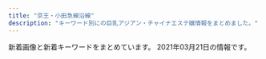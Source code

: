 ```yaml
---
title: "京王・小田急線沿線"
description: "キーワード別にの巨乳アジアン・チャイナエステ嬢情報をまとめました。"
---
```


新着画像と新着キーワードをまとめています。
2021年03月21日の情報です。

<DmmAffiliateIns />
<KeywordTable
  shops={
    [
    {
        "station": "\u8056\u8e5f\u685c\u30b1\u4e18\u99c5\u897f\u53e3",
        "img_links": [
            "http://gakuen.iest.info/images/info.jpg",
            "http://gakuen.iest.info/photos/sites/2/2021/01/2021011710180186.jpg",
            "http://gakuen.iest.info/images/staff0.jpg",
            "http://gakuen.iest.info/photos/sites/2/2020/01/2020012313114295.jpg",
            "http://gakuen.iest.info/images/dairy1.jpg",
            "http://gakuen.iest.info/photos/sites/2/2020/02/2020021810302988.jpg",
            "http://gakuen.iest.info/images/g14.jpg",
            "http://gakuen.iest.info/photos/sites/2/2018/12/2018120914092113.jpg",
            "http://gakuen.iest.info/photos/sites/2/2020/04/202004131442543.jpg",
            "http://gakuen.iest.info/images/mobile.jpg",
            "http://gakuen.iest.info/photos/sites/2/2020/03/2020031710530315.jpg",
            "http://gakuen.iest.info/photos/sites/2/2020/05/202005211902408.jpg",
            "http://gakuen.iest.info/photos/sites/2/2020/09/2020093013013880.jpg",
            "http://gakuen.iest.info/photos/sites/2/2020/04/2020042017530931.jpg",
            "http://gakuen.iest.info/photos/sites/2/2020/03/2020031710530298.jpg",
            "http://gakuen.iest.info/photos/sites/2/2019/05/2019050913134067.jpg",
            "http://gakuen.iest.info/photos/sites/2/2019/03/2019030516090063.jpg",
            "http://gakuen.iest.info/images/g17.jpg",
            "http://gakuen.iest.info/photos/sites/2/2021/02/2021020213584868.jpg",
            "http://gakuen.iest.info/photos/sites/2/2020/01/2020011414544936.jpg",
            "http://gakuen.iest.info/photos/sites/2/2020/03/202003121411072.jpg",
            "http://gakuen.iest.info/photos/sites/2/2021/01/2021013015404587.jpg",
            "http://gakuen.iest.info/photos/sites/2/2019/04/2019042412405867.jpg",
            "http://gakuen.iest.info/images/news1.jpg",
            "http://gakuen.iest.info/photos/sites/2/2020/05/2020052119024816.jpg",
            "http://gakuen.iest.info/photos/sites/2/2021/01/2021011710180345.jpg",
            "http://gakuen.iest.info/photos/sites/2/2020/04/2020040617563893.jpg",
            "http://gakuen.iest.info/images/info2.jpg",
            "http://gakuen.iest.info/photos/sites/2/2019/12/2019122012395148.jpg",
            "http://gakuen.iest.info/photos/sites/2/2020/01/2020011113280929.jpg",
            "http://gakuen.iest.info/photos/sites/2/2020/12/2020120714105839.jpg",
            "http://gakuen.iest.info/photos/sites/2/2020/02/202002181926092.jpg",
            "http://gakuen.iest.info/photos/sites/2/2019/03/2019032815331529.jpg",
            "http://gakuen.iest.info/photos/sites/2/2020/04/2020042017530271.jpg",
            "http://gakuen.iest.info/images/g7.jpg",
            "http://gakuen.iest.info/photos/sites/2/2020/05/2020050117553339.jpg",
            "http://gakuen.iest.info/images/g11.jpg",
            "http://gakuen.iest.info/photos/sites/2/2020/03/2020032315452568.jpg",
            "http://gakuen.iest.info/photos/sites/2/2020/02/202002181030244.jpg",
            "http://gakuen.iest.info/photos/sites/2/2020/01/202001201156212.jpg",
            "http://gakuen.iest.info/photos/sites/2/2020/06/2020061616280157.jpg",
            "http://gakuen.iest.info/photos/sites/2/2021/03/2021031115072814.jpg",
            "http://gakuen.iest.info/images/s_link.jpg",
            "http://gakuen.iest.info/images/staff_bj3.jpg",
            "http://gakuen.iest.info/photos/sites/2/2020/12/2020121712262192.jpg",
            "http://gakuen.iest.info/images/g1.jpg",
            "http://gakuen.iest.info/photos/sites/2/2018/12/2018122016370328.jpg",
            "http://gakuen.iest.info/images/g16.jpg",
            "http://gakuen.iest.info/photos/sites/2/2020/07/2020072016533176.jpg",
            "http://gakuen.iest.info/photos/sites/2/2018/12/2018122016370867.jpg",
            "http://gakuen.iest.info/images/g3.jpg",
            "http://gakuen.iest.info/images/s_staff.jpg",
            "http://gakuen.iest.info/images/2.jpg",
            "http://gakuen.iest.info/images/top.jpg",
            "http://gakuen.iest.info/photos/sites/2/2019/08/2019081415474742.jpg",
            "http://gakuen.iest.info/images/g2.jpg",
            "http://gakuen.iest.info/photos/sites/2/2019/03/2019033017261438.jpg",
            "http://gakuen.iest.info/images/1.jpg",
            "http://gakuen.iest.info/photos/sites/2/2020/03/2020030612170589.jpg",
            "http://gakuen.iest.info/photos/sites/2/2020/02/202002061519106.jpg",
            "http://gakuen.iest.info/images/g10.jpg",
            "http://gakuen.iest.info/photos/sites/2/2020/07/2020073112251978.jpg",
            "http://gakuen.iest.info/photos/sites/2/2020/03/2020032310123163.jpg",
            "http://gakuen.iest.info/images/g13.jpg",
            "http://gakuen.iest.info/images/s_cosplay.jpg",
            "http://gakuen.iest.info/photos/sites/2/2020/02/2020022712294123.jpg",
            "http://gakuen.iest.info/photos/sites/2/2020/02/2020021810301874.jpg",
            "http://gakuen.iest.info/photos/sites/2/2021/01/2021011710180481.jpg",
            "http://gakuen.iest.info/images/g15.jpg",
            "http://gakuen.iest.info/photos/sites/2/2020/01/2020012313114828.jpg",
            "http://gakuen.iest.info/photos/sites/2/2021/03/2021030315013351.jpg",
            "http://gakuen.iest.info/photos/sites/2/2020/03/2020031917023498.jpg",
            "http://gakuen.iest.info/photos/sites/2/2020/01/2020012313115328.jpg",
            "http://gakuen.iest.info/photos/sites/2/2019/09/2019091711325670.jpg",
            "http://gakuen.iest.info/photos/sites/2/2019/02/2019022817325825.jpg",
            "http://gakuen.iest.info/photos/sites/2/2019/07/2019070814045162.jpg",
            "http://gakuen.iest.info/images/pick.jpg",
            "http://gakuen.iest.info/photos/sites/2/2020/01/2020012918400879.jpg",
            "http://gakuen.iest.info/photos/sites/2/2018/12/2018122016365886.jpg"
        ],
        "keywords": {},
        "url": "http://gakuen.iest.info/",
        "name": "\u30de\u30fc\u30e1\u30a4\u30c9"
    },
    {
        "img_links": [
            "http://www.celia.work/img/ami1.jpg",
            "http://www.celia.work/images/sys2.jpg",
            "http://www.celia.work/images/head.jpg",
            "http://www.celia.work/images/sys1.jpg",
            "http://www.celia.work/images/menu/staff.jpg",
            "http://www.celia.work/images/menu/interior.jpg",
            "http://www.celia.work/img/yuki1.jpg",
            "http://www.celia.work/staff/ami.jpg",
            "http://www.celia.work/images/staff_t.jpg",
            "http://www.celia.work/images/ta.jpg",
            "http://www.celia.work/images/b3.jpg",
            "http://www.celia.work/images/concept.jpg",
            "http://www.celia.work/images/news.jpg",
            "http://www.celia.work/images/int2.png",
            "http://www.celia.work/images/b1.jpg",
            "http://www.celia.work/images/menu/top.jpg",
            "http://www.celia.work/images/b2.jpg",
            "http://www.celia.work/images/int3.png",
            "http://www.celia.work/images/int1.png",
            "http://www.celia.work/staff/yuki.jpg",
            "http://www.celia.work/images/interior_t.jpg",
            "http://www.celia.work/img/ami2.jpg",
            "http://www.celia.work/images/sys3.png"
        ],
        "station": "\u5e9c\u4e2d\u99c5\u5317\u53e3",
        "name": "RIBBON -\u30ea\u30dc\u30f3-",
        "keywords": {},
        "url": "http://www.celia.work/"
    },
    {
        "station": "\u4e0b\u9ad8\u4e95\u6238\u99c5\u897f\u53e3",
        "keywords": {
            "83": 7,
            "90": 7,
            "F": 14,
            "87": 7,
            "D": 28,
            "85": 14,
            "84": 14,
            "C": 7
        },
        "img_links": [
            "http://cure-as.ests.jp/images/news11.jpg",
            "http://cure-as.ests.jp/images/s_staff.png",
            "http://cure-as.ests.jp/photos/sites/27/2019/03/201903261030333.jpg",
            "http://cure-as.ests.jp/photos/sites/27/2019/05/201905161429354.jpg",
            "http://cure-as.ests.jp/photos/sites/27/2020/06/2020060319010741.jpg",
            "http://cure-as.ests.jp/images/photo.png",
            "http://cure-as.ests.jp/photos/sites/27/2019/12/2019122512063341.jpg",
            "http://cure-as.ests.jp/images/mobile.jpg",
            "http://cure-as.ests.jp/photos/sites/27/2018/10/2018102015260524.jpg",
            "http://cure-as.ests.jp/images/info.jpg",
            "http://cure-as.ests.jp/images/news.png",
            "http://cure-as.ests.jp/images/top.jpg",
            "http://cure-as.ests.jp/images/s_reruit.png",
            "http://cure-as.ests.jp/images/2.jpg",
            "http://cure-as.ests.jp/images/1.jpg",
            "http://cure-as.ests.jp/photos/sites/27/2019/09/2019090515360480.jpg",
            "http://cure-as.ests.jp/images/top1.jpg",
            "http://cure-as.ests.jp/images/s_link.png",
            "http://cure-as.ests.jp/photos/sites/27/2019/07/2019070118583389.jpg"
        ],
        "url": "http://cure-as.ests.jp/",
        "name": "\u30ad\u30e5\u30a2\u30e9\u30b9"
    },
    {
        "url": "http://www.fairies.work/",
        "keywords": {},
        "name": "FAIRIES\uff5e\u30d5\u30a7\u30a2\u30ea\u30fc\u30ba\uff5e",
        "img_links": [
            "http://www.fairies.work/images/home/image_02.png",
            "http://www.fairies.work/images/staff/sati.jpg",
            "http://www.fairies.work/images/common/side_bnr_02.png",
            "http://www.fairies.work/images/staff/hana.jpg",
            "http://www.fairies.work/images/staff/mirai.jpg",
            "http://www.fairies.work/images/home/home_btn_off.png",
            "http://www.fairies.work/images/home/home_bnr_03b.png",
            "http://www.fairies.work/images/home/image_03.png",
            "http://www.fairies.work/images/home/home_bnr_02.png",
            "http://www.fairies.work/images/home/image_01.png",
            "http://www.fairies.work/images/staff/arisa.jpg",
            "http://www.fairies.work/images/gallery/image_07.png",
            "http://www.fairies.work/images/staff/yuna.jpg",
            "http://www.fairies.work/images/gallery/image_05.png",
            "http://www.fairies.work/images/gallery/image_03.png",
            "http://www.fairies.work/images/gallery/image_01.png",
            "http://www.fairies.work/images/gallery/image_04.png",
            "http://www.fairies.work/images/staff/sara.jpg",
            "http://www.fairies.work/images/staff/ayumi.jpg",
            "http://www.fairies.work/images/gallery/image_02.png",
            "http://www.fairies.work/images/home/home_bnr_04d.png",
            "http://www.fairies.work/images/staff/sample_image.png",
            "http://www.fairies.work/images/gallery/image_08.png",
            "http://www.fairies.work/images/staff/yui.jpg",
            "http://www.fairies.work/images/gallery/image_06.png",
            "http://www.fairies.work/images/staff/koko.jpg"
        ],
        "station": "\u767b\u6238\u99c5\u591a\u6469\u5ddd\u53e3"
    },
    {
        "station": "\u5e9c\u4e2d\u99c5\u5357\u53e3",
        "keywords": {
            "C": 7
        },
        "url": "http://iyashien-est.com/",
        "img_links": [
            "http://iyashien-est.com/images/staff.jpg",
            "http://iyashien-est.com/images/room/photo03.jpg",
            "http://iyashien-est.com/images/index.jpg",
            "http://iyashien-est.com/girl/4.jpg",
            "http://iyashien-est.com/images/capinfo.jpg",
            "http://iyashien-est.com/images/room/photo01.jpg",
            "http://iyashien-est.com/girl/16.jpg",
            "http://iyashien-est.com/images/room/photo02.jpg",
            "http://iyashien-est.com/girl/2.jpg",
            "http://iyashien-est.com/girl/9.jpg",
            "http://iyashien-est.com/images/room/photo04.jpg",
            "http://iyashien-est.com/girl/5.jpg",
            "http://iyashien-est.com/girl/8.jpg",
            "http://iyashien-est.com/girl/1.jpg",
            "http://iyashien-est.com/girl/7.jpg",
            "http://iyashien-est.com/girl/3.jpg"
        ],
        "name": "\u7652\u3057\u82d1"
    },
    {
        "img_links": [
            "http://massage-est.xyz/images/cg011.jpg",
            "http://massage-est.xyz/images/spacer900x360.png",
            "http://massage-est.xyz/images/cg071.jpg",
            "http://massage-est.xyz/images/cg081.jpg",
            "http://massage-est.xyz/images/cg061.jpg",
            "http://massage-est.xyz/images/cg12.jpg",
            "http://massage-est.xyz/images/spacer300x450.png",
            "http://massage-est.xyz/images/cg06.jpg",
            "http://massage-est.xyz/images/top2.png",
            "http://massage-est.xyz/images/cg08.jpg",
            "http://massage-est.xyz/images/cg07.jpg",
            "http://massage-est.xyz/images/qr.jpg",
            "http://massage-est.xyz/images/cg04.jpg",
            "http://massage-est.xyz/images/cg03.jpg",
            "http://massage-est.xyz/images/cg09.jpg",
            "http://massage-est.xyz/images/cg11.jpg",
            "http://massage-est.xyz/images/cg10.jpg",
            "http://massage-est.xyz/images/cg021.jpg",
            "http://massage-est.xyz/images/cg091.jpg",
            "http://massage-est.xyz/images/up_100_1_0.jpg",
            "http://massage-est.xyz/images/cg13.jpg",
            "http://massage-est.xyz/images/cg01.jpg",
            "http://massage-est.xyz/images/top.png",
            "http://massage-est.xyz/images/sys.jpg",
            "http://massage-est.xyz/images/cg05.jpg",
            "http://massage-est.xyz/images/cg051.jpg",
            "http://massage-est.xyz/images/cg02.jpg",
            "http://massage-est.xyz/images/cg031.jpg"
        ],
        "name": "\u6df1\u4e95\u6c37\u306e\u56fd",
        "station": "\u5343\u6b73\u70cf\u5c71\u99c5\u5317\u53e3",
        "url": "http://massage-est.xyz/",
        "keywords": {
            "E": 16,
            "D": 86,
            "86": 102
        }
    },
    {
        "station": "\u4ee3\u3005\u6728\u4e0a\u539f\u99c5\u5357\u53e3",
        "name": "for you",
        "keywords": {
            "E": 4,
            "86": 18,
            "87": 2,
            "D": 16
        },
        "img_links": [
            "http://aroma-relax.red/img/f4.jpg",
            "http://aroma-relax.red/img/f2.jpg",
            "http://aroma-relax.red/img/no.png",
            "http://aroma-relax.red/img/cg03.jpg",
            "http://aroma-relax.red/img/cg07.jpg",
            "http://aroma-relax.red/img/f3.jpg",
            "http://aroma-relax.red/img/cg09.jpg",
            "http://aroma-relax.red/img/cg10.jpg",
            "http://aroma-relax.red/img/cg02.jpg",
            "http://aroma-relax.red/img/stafft.jpg",
            "http://aroma-relax.red/img/cg04.jpg",
            "http://aroma-relax.red/img/cg05.jpg",
            "http://aroma-relax.red/img/f1.jpg",
            "http://aroma-relax.red/img/top.jpg",
            "http://aroma-relax.red/img/cg08.jpg",
            "http://aroma-relax.red/img/cg01.jpg",
            "http://aroma-relax.red/img/l.png",
            "http://aroma-relax.red/img/footer.jpg",
            "http://aroma-relax.red/img/cg06.jpg"
        ],
        "url": "http://aroma-relax.red/"
    },
    {
        "name": "KARA",
        "url": "http://kara.relaxnabi.com/",
        "img_links": [
            "http://kara.relaxnabi.com/css/nav/nav-003.jpg",
            "http://kara.relaxnabi.com/css/nav/nav-002.jpg",
            "http://kara.relaxnabi.com/css/nav/nav-006.jpg",
            "http://kara.relaxnabi.com/css/c04.jpg",
            "http://kara.relaxnabi.com/css/staff/staff01.jpg",
            "http://kara.relaxnabi.com/css/staff/staff04.jpg",
            "http://kara.relaxnabi.com/css/m-top03.jpg",
            "http://kara.relaxnabi.com/css/staff/staff02.jpg",
            "http://kara.relaxnabi.com/css/nav/nav-004.jpg",
            "http://kara.relaxnabi.com/css/m-top006.jpg",
            "http://kara.relaxnabi.com/css/nav/nav-005.jpg",
            "http://kara.relaxnabi.com/css/m-head01.jpg",
            "http://kara.relaxnabi.com/css/staff/staff03.jpg",
            "http://kara.relaxnabi.com/css/nav/nav-001.jpg",
            "http://kara.relaxnabi.com/css/m-top02.jpg"
        ],
        "keywords": {
            "89": 4,
            "D": 4
        },
        "station": "\u5343\u6b73\u70cf\u5c71\u99c5\u5317\u53e3"
    },
    {
        "name": "FLOWER",
        "img_links": [
            "http://flower.est-u.com/images/index_04.jpg",
            "http://flower.est-u.com/images/s5.jpg",
            "http://flower.est-u.com/images/index_06.jpg",
            "http://flower.est-u.com/images/index_09.jpg",
            "http://flower.est-u.com/images/index_02.jpg",
            "http://flower.est-u.com/images/index_05.jpg",
            "http://flower.est-u.com/images/index_08.jpg",
            "http://flower.est-u.com/images/index_14.jpg",
            "http://flower.est-u.com/images/s2.jpg",
            "http://flower.est-u.com/images/index2_11.jpg",
            "http://flower.est-u.com/images/index3_11.jpg",
            "http://flower.est-u.com/images/index_12.jpg",
            "http://flower.est-u.com/images/staff_14.jpg",
            "http://flower.est-u.com/images/staff_12.jpg",
            "http://flower.est-u.com/images/s3.jpg",
            "http://flower.est-u.com/images/index_13.jpg",
            "http://flower.est-u.com/images/s4.jpg",
            "http://flower.est-u.com/images/index_10.jpg",
            "http://flower.est-u.com/images/index_16.jpg",
            "http://flower.est-u.com/images/index_07.jpg",
            "http://flower.est-u.com/images/s1.jpg"
        ],
        "keywords": {},
        "station": "\u5e61\u30f6\u8c37\u99c5\u5317\u53e3",
        "url": "http://flower.est-u.com/"
    },
    {
        "name": "\u7652\u3057\u306e\u7a7a\u9593",
        "img_links": [
            "http://www.iyashikukan.xyz/images/top/top-foot_04.png",
            "http://www.iyashikukan.xyz/images/staff/10/mimi.jpg",
            "http://www.iyashikukan.xyz/images/nav/nav-t-job.jpg",
            "http://www.iyashikukan.xyz/images/staff/10/2.jpg",
            "http://www.iyashikukan.xyz/images/index-rin_14.jpg",
            "http://www.iyashikukan.xyz/images/staff/10/nana.jpg",
            "http://www.iyashikukan.xyz/images/shop/r5.jpg",
            "http://www.iyashikukan.xyz/images/index-rin_16.jpg",
            "http://www.iyashikukan.xyz/images/staff/10/1.jpg",
            "http://www.iyashikukan.xyz/images/nav/nav-t-sys.jpg",
            "http://www.iyashikukan.xyz/images/top/t2.jpg",
            "http://www.iyashikukan.xyz/images/index-rin_04.jpg",
            "http://www.iyashikukan.xyz/images/top/top-foot_05.png",
            "http://www.iyashikukan.xyz/images/lanmu-t-st.jpg",
            "http://www.iyashikukan.xyz/images/top/t3.png",
            "http://www.iyashikukan.xyz/images/index-rin_02.jpg",
            "http://www.iyashikukan.xyz/images/index-rin_20.jpg",
            "http://www.iyashikukan.xyz/images/top/top-foot_03.png",
            "http://www.iyashikukan.xyz/images/staff/9/39-02a.jpg",
            "http://www.iyashikukan.xyz/images/top/t3.jpg",
            "http://www.iyashikukan.xyz/images/staff/10/satomi.jpg",
            "http://www.iyashikukan.xyz/images/staff/10/sayaka22.jpg",
            "http://www.iyashikukan.xyz/images/lanmu-t-st2.jpg"
        ],
        "url": "http://www.iyashikukan.xyz/",
        "keywords": {},
        "station": "\u5343\u6b73\u70cf\u5c71\u99c5\u5317\u53e3"
    },
    {
        "station": "\u7b39\u585a\u99c5\u5317\u53e3",
        "url": "http://est-massage.xyz/",
        "name": "Oasis\uff5e\u30aa\u30a2\u30b7\u30b9\uff5e",
        "keywords": {
            "83": 5,
            "86": 21,
            "84": 13,
            "87": 3,
            "85": 12,
            "E": 7,
            "88": 6,
            "D": 31,
            "C": 14
        },
        "img_links": [
            "http://est-massage.xyz/images/head_tell.png",
            "http://est-massage.xyz/images/cg052.jpg",
            "http://est-massage.xyz/images/foot_tel.png",
            "http://est-massage.xyz/images/cg062.jpg",
            "http://est-massage.xyz/images/cg17.jpg",
            "http://est-massage.xyz/images/cg022.jpg",
            "http://est-massage.xyz/images/cg03.jpg",
            "http://est-massage.xyz/images/cg05.jpg",
            "http://est-massage.xyz/images/bn03.jpg",
            "http://est-massage.xyz/images/cg18.jpg",
            "http://est-massage.xyz/images/cg051.jpg",
            "http://est-massage.xyz/images/cg09.jpg",
            "http://est-massage.xyz/images/cg082.jpg",
            "http://est-massage.xyz/images/cg071.jpg",
            "http://est-massage.xyz/images/cg031.jpg",
            "http://est-massage.xyz/images/468_60.png",
            "http://est-massage.xyz/images/cg032.jpg",
            "http://est-massage.xyz/images/r2.jpg",
            "http://est-massage.xyz/images/bn02.jpg",
            "http://est-massage.xyz/images/cg08.jpg",
            "http://est-massage.xyz/images/cg101.jpg",
            "http://est-massage.xyz/images/sy2.jpg",
            "http://est-massage.xyz/images/cg07.jpg",
            "http://est-massage.xyz/images/cg19.jpg",
            "http://est-massage.xyz/images/ncg.jpg",
            "http://est-massage.xyz/images/cg081.jpg",
            "http://est-massage.xyz/images/cg11.jpg",
            "http://est-massage.xyz/images/cg15.jpg",
            "http://est-massage.xyz/images/cg191.jpg",
            "http://est-massage.xyz/images/cg072.jpg",
            "http://est-massage.xyz/images/cg102.jpg",
            "http://est-massage.xyz/images/200_40.png",
            "http://est-massage.xyz/images/cg04.jpg",
            "http://est-massage.xyz/images/head_tell2.png",
            "http://est-massage.xyz/images/r1.jpg",
            "http://est-massage.xyz/images/250_50.png",
            "http://est-massage.xyz/images/sy1.jpg",
            "http://est-massage.xyz/images/cg06.jpg",
            "http://est-massage.xyz/images/cg01.jpg",
            "http://est-massage.xyz/images/cg111.jpg",
            "http://est-massage.xyz/images/side_tel.png",
            "http://est-massage.xyz/images/cg182.jpg",
            "http://est-massage.xyz/images/bn01.jpg",
            "http://est-massage.xyz/images/88_31.png",
            "http://est-massage.xyz/images/cg10.jpg",
            "http://est-massage.xyz/images/cg181.jpg",
            "http://est-massage.xyz/images/cg151.jpg",
            "http://est-massage.xyz/images/r3.jpg",
            "http://est-massage.xyz/images/cg161.jpg",
            "http://est-massage.xyz/images/cg152.jpg",
            "http://est-massage.xyz/images/cg011.jpg",
            "http://est-massage.xyz/images/cg041.jpg",
            "http://est-massage.xyz/images/cg061.jpg",
            "http://est-massage.xyz/images/cg16.jpg",
            "http://est-massage.xyz/images/cg12.jpg"
        ]
    },
    {
        "url": "http://shes-room.ests.jp/",
        "img_links": [
            "http://shes-room.ests.jp/photos/sites/28/2020/10/2020101016222167.jpg",
            "http://shes-room.ests.jp/images/room6_l.jpg",
            "http://shes-room.ests.jp/photos/sites/28/2020/10/202010071757145.jpg",
            "http://shes-room.ests.jp/photos/sites/28/2020/12/2020120712462037.jpg",
            "http://shes-room.ests.jp/photos/sites/28/2020/10/2020100717571635.jpg",
            "http://shes-room.ests.jp/photos/sites/28/2021/03/2021030315242120.jpg",
            "http://shes-room.ests.jp/images/tit_new.jpg",
            "http://shes-room.ests.jp/photos/sites/28/2020/11/2020111612224039.jpg",
            "http://shes-room.ests.jp/images/link_nav06.jpg",
            "http://shes-room.ests.jp/photos/sites/28/2021/02/2021020115594033.jpg",
            "http://shes-room.ests.jp/photos/sites/28/2020/10/2020100717571552.jpg",
            "http://shes-room.ests.jp/photos/sites/28/2020/12/2020122711283243.jpg",
            "http://shes-room.ests.jp/images/top.png",
            "http://shes-room.ests.jp/images/link_nav01.jpg",
            "http://shes-room.ests.jp/images/room4_l.jpg",
            "http://shes-room.ests.jp/photos/sites/28/2020/11/2020111110271328.jpg",
            "http://shes-room.ests.jp/images/room5_l.jpg",
            "http://shes-room.ests.jp/images/btn_eject.jpg",
            "http://shes-room.ests.jp/images/sp_top.jpg",
            "http://shes-room.ests.jp/photos/sites/28/2020/11/2020112612090675.jpg",
            "http://shes-room.ests.jp/images/link_nav04.jpg",
            "http://shes-room.ests.jp/images/room3_l.jpg",
            "http://shes-room.ests.jp/photos/sites/28/2021/02/2021022614145396.jpg",
            "http://shes-room.ests.jp/images/link_nav07.jpg",
            "http://shes-room.ests.jp/photos/sites/28/2021/03/2021031115115796.jpg",
            "http://shes-room.ests.jp/images/link_nav05.jpg",
            "http://shes-room.ests.jp/images/tit_eject.jpg",
            "http://shes-room.ests.jp/images/room1_l.jpg",
            "http://shes-room.ests.jp/photos/sites/28/2021/02/2021020116004176.jpg",
            "http://shes-room.ests.jp/images/tit_face.jpg",
            "http://shes-room.ests.jp/photos/sites/28/2020/12/202012011125470.jpg",
            "http://shes-room.ests.jp/images/link_nav03.jpg",
            "http://shes-room.ests.jp/photos/sites/28/2021/02/2021021511201284.jpg",
            "http://shes-room.ests.jp/images/img_eject.jpg",
            "http://shes-room.ests.jp/images/link_nav02.jpg",
            "http://shes-room.ests.jp/images/room2_l.jpg",
            "http://shes-room.ests.jp/photos/sites/28/2020/12/2020122115433089.jpg",
            "http://shes-room.ests.jp/images/close_eject.png",
            "http://shes-room.ests.jp/photos/sites/28/2020/10/2020100717571670.jpg",
            "http://shes-room.ests.jp/photos/sites/28/2020/10/2020101614244874.jpg"
        ],
        "name": "come here \u30ea\u30e9\u30af\u30bc\u30fc\u30b7\u30e7\u30f3",
        "keywords": {
            "C": 80,
            "85": 74,
            "86": 48,
            "D": 158,
            "88": 12,
            "E": 36,
            "87": 72
        },
        "station": "\u9ad8\u5e61\u4e0d\u52d5\u99c5"
    },
    {
        "keywords": {
            "C": 23,
            "86": 10
        },
        "name": "\u30ea\u30e9\u30af\u30bc\u30fc\u30b7\u30e7\u30f3\u6075",
        "url": "http://cinderella-princess.net",
        "img_links": [
            "http://cinderella-princess.net/images/s_staff.jpg",
            "http://cinderella-princess.net/images/tel.jpg",
            "http://cinderella-princess.net/images/staff2.jpg",
            "http://cinderella-princess.net/images/s_news.jpg",
            "http://cinderella-princess.net/images/room1.jpg",
            "http://cinderella-princess.net/images/staff4.jpg",
            "http://cinderella-princess.net/images/room4.jpg",
            "http://cinderella-princess.net/images/room3.jpg",
            "http://cinderella-princess.net/images/mobile.jpg",
            "http://cinderella-princess.net/images/movie.jpg",
            "http://cinderella-princess.net/images/staff3.jpg",
            "http://cinderella-princess.net/images/staff0.jpg",
            "http://cinderella-princess.net/images/s_link.jpg",
            "http://cinderella-princess.net/images/s_chedule.jpg",
            "http://cinderella-princess.net/images/nei_bj2.jpg",
            "http://cinderella-princess.net/links/esthe-summit.jpg",
            "http://cinderella-princess.net/images/girl-z1.jpg",
            "http://cinderella-princess.net/images/staff1.jpg",
            "http://cinderella-princess.net/images/room2.jpg",
            "http://cinderella-princess.net/images/girl-z2.jpg"
        ],
        "station": "\u767e\u5408\u30f6\u4e18\u99c5\u5317\u53e3"
    },
    {
        "img_links": [
            "http://almond.ests.jp/images/acc1.jpg",
            "http://almond.ests.jp/images/s_news.jpg",
            "http://almond.ests.jp/images/line.jpg",
            "http://almond.ests.jp/images/mobile.jpg",
            "http://almond.ests.jp/images/line1.jpg",
            "http://almond.ests.jp/photos/sites/24/2021/01/2021011517191378.jpg",
            "http://almond.ests.jp/images/pickicon.jpg",
            "http://almond.ests.jp/images/line2.png",
            "http://almond.ests.jp/photos/sites/24/2020/12/2020121413001762.jpg",
            "http://almond.ests.jp/images/s_acc.jpg",
            "http://almond.ests.jp/photos/sites/24/2020/11/2020113018465254.jpg",
            "http://almond.ests.jp/photos/sites/24/2020/11/2020113018465490.jpg",
            "http://almond.ests.jp/images/s_staff.png",
            "http://almond.ests.jp/images/s_face.png",
            "http://almond.ests.jp/images/top.png",
            "http://almond.ests.jp/images/nstaff1.jpg",
            "http://almond.ests.jp/images/newicon.png",
            "http://almond.ests.jp/photos/sites/24/2020/11/2020113018465347.jpg",
            "http://almond.ests.jp/photos/sites/24/2020/11/2020113018465067.jpg",
            "http://almond.ests.jp/images/nstaff.jpg"
        ],
        "keywords": {
            "86": 1,
            "85": 1,
            "C": 10,
            "D": 4,
            "87": 2
        },
        "name": "Lovely",
        "url": "http://almond.ests.jp/",
        "station": "\u5343\u6b73\u70cf\u5c71\u99c5\u5357\u53e3"
    },
    {
        "url": "http://relax-esthe.net/",
        "station": "\u3064\u3064\u3058\u30f6\u4e18\u99c5\u5317\u53e3",
        "img_links": [
            "http://relax-esthe.net/img/t1.jpg",
            "http://relax-esthe.net/img/rb.png",
            "http://relax-esthe.net/img/t3.jpg",
            "http://relax-esthe.net/img/top.png",
            "http://relax-esthe.net/img/cg2.jpg",
            "http://relax-esthe.net/img/mx.png",
            "http://relax-esthe.net/img/r3.jpg",
            "http://relax-esthe.net/img/t5.jpg",
            "http://relax-esthe.net/img/t2.jpg",
            "http://relax-esthe.net/img/cg1.jpg",
            "http://relax-esthe.net/img/cg7.jpg",
            "http://relax-esthe.net/img/cg3.jpg",
            "http://relax-esthe.net/img/r2.jpg",
            "http://relax-esthe.net/img/t4.jpg",
            "http://relax-esthe.net/img/cg4.jpg",
            "http://relax-esthe.net/img/r1.jpg",
            "http://relax-esthe.net/img/cg10.jpg",
            "http://relax-esthe.net/img/no.png"
        ],
        "keywords": {
            "88": 1,
            "86": 4,
            "87": 1
        },
        "name": "\u82b1\u306e\u9999"
    },
    {
        "name": "\u79d8\u5bc6\u57fa\u5730",
        "keywords": {
            "D": 2,
            "87": 1,
            "86": 1,
            "83": 1,
            "85": 1,
            "C": 1,
            "90": 1,
            "E": 1
        },
        "img_links": [
            "http://meidaimaesecretbase.club/2/uploadimg/1597806778.jpg",
            "http://meidaimaesecretbase.club/head.jpg",
            "http://meidaimaesecretbase.club/2/uploadimg/1591787978.jpg",
            "http://meidaimaesecretbase.club/2/uploadimg/1587527512.jpg",
            "http://meidaimaesecretbase.club/s1.png",
            "http://meidaimaesecretbase.club/2/uploadimg/1587527299.jpg",
            "http://meidaimaesecretbase.club/2/uploadimg/1597642441.jpg",
            "http://meidaimaesecretbase.club/staff_t.jpg",
            "http://meidaimaesecretbase.club/int1.png",
            "http://meidaimaesecretbase.club/sys2.jpg",
            "http://meidaimaesecretbase.club/sys1.jpg"
        ],
        "url": "http://meidaimaesecretbase.club/",
        "station": "\u660e\u5927\u524d\u99c5\u4e2d\u592e\u53e3"
    },
    {
        "name": "\u9280\u306e\u9234",
        "url": "http://www.ginnosuzu.relaxjp.info/",
        "station": "\u5e9c\u4e2d\u99c5",
        "img_links": [
            "http://www.ginnosuzu.relaxjp.info/images/int1.jpg",
            "http://www.ginnosuzu.relaxjp.info/images/int2.jpg",
            "http://www.ginnosuzu.relaxjp.info/images/h_line.jpg",
            "http://www.ginnosuzu.relaxjp.info/images/tel.jpg",
            "http://www.ginnosuzu.relaxjp.info/images/mobile.jpg",
            "http://www.ginnosuzu.relaxjp.info/images/head.jpg",
            "http://www.ginnosuzu.relaxjp.info/images/interior_t.jpg",
            "http://www.ginnosuzu.relaxjp.info/images/s1.png",
            "http://www.ginnosuzu.relaxjp.info/images/int3.jpg",
            "http://www.ginnosuzu.relaxjp.info/files/003.jpg",
            "http://www.ginnosuzu.relaxjp.info/images/news.png",
            "http://www.ginnosuzu.relaxjp.info/images/staff_t.jpg",
            "http://www.ginnosuzu.relaxjp.info/files/001.jpg",
            "http://www.ginnosuzu.relaxjp.info/files/002.jpg",
            "http://www.ginnosuzu.relaxjp.info/images/tg.jpg",
            "http://www.ginnosuzu.relaxjp.info/images/sys.jpg"
        ],
        "keywords": {
            "86": 2,
            "D": 2,
            "C": 1,
            "87": 1
        }
    },
    {
        "name": "\u60a0\u3005\u30e9\u30f3\u30c9",
        "url": "http://www.yuyurando.xyz/",
        "keywords": {},
        "station": "\u8056\u8e5f\u685c\u30f6\u4e18\u99c5\u6771\u53e3",
        "img_links": [
            "http://www.yuyurando.xyz/images/staff/rei.jpg",
            "http://www.yuyurando.xyz/images/staff/1.jpg",
            "http://www.yuyurando.xyz/images/lanmu/lanmu-sys.jpg",
            "http://www.yuyurando.xyz/images/staff/2.jpg",
            "http://www.yuyurando.xyz/images/index-yuyu_03.jpg",
            "http://www.yuyurando.xyz/images/staff/mi.png",
            "http://www.yuyurando.xyz/images/staff/4.jpg",
            "http://www.yuyurando.xyz/images/staff/momo.jpg",
            "http://www.yuyurando.xyz/images/index-yuyu_20.jpg",
            "http://www.yuyurando.xyz/images/index-yuyu_12.jpg",
            "http://www.yuyurando.xyz/images/index-yuyu_09.jpg",
            "http://www.yuyurando.xyz/images/lanmu/lanmu-staff.jpg",
            "http://www.yuyurando.xyz/images/shop/527385908605281370.jpg",
            "http://www.yuyurando.xyz/images/index-yuyu_05.jpg",
            "http://www.yuyurando.xyz/images/index-yuyu_17.jpg",
            "http://www.yuyurando.xyz/images/staff/nana2.jpg",
            "http://www.yuyurando.xyz/images/index-otona_20.jpg"
        ]
    },
    {
        "name": "\u685c\u306e\u604b",
        "keywords": {},
        "img_links": [
            "http://ciretuyghr.xyz/templets/default/pc/picture/end1.jpg",
            "http://ciretuyghr.xyz/uploads/191113/1-191113144F3914.jpg",
            "http://ciretuyghr.xyz/uploads/210217/1-21021FT436426.jpg",
            "http://ciretuyghr.xyz/uploads/210306/1-21030612325V26.jpg",
            "http://ciretuyghr.xyz/uploads/171031/1-1G0311G4095M.jpg",
            "http://ciretuyghr.xyz/uploads/191203/1-191203164559604.jpg",
            "http://ciretuyghr.xyz/uploads/171031/1-1G0311G344914.jpg",
            "http://ciretuyghr.xyz/uploads/191211/1-19121110204J35.jpg",
            "http://ciretuyghr.xyz/uploads/191113/1-191113150325Y4.jpg",
            "http://ciretuyghr.xyz/uploads/210315/1-210315094215216.jpg",
            "http://ciretuyghr.xyz/uploads/180612/1-1P6121601061c.jpg",
            "http://ciretuyghr.xyz/uploads/171110/1-1G11014060CG.jpg",
            "http://ciretuyghr.xyz/templets/default/pc/picture/s_news.png",
            "http://ciretuyghr.xyz/uploads/171110/1-1G1101405143V.jpg",
            "http://ciretuyghr.xyz/uploads/171110/1-1G110140540357.jpg",
            "http://ciretuyghr.xyz/uploads/171031/1-1G0311G505933.jpg",
            "http://ciretuyghr.xyz/templets/default/pc/picture/s_staff.png",
            "http://ciretuyghr.xyz/templets/default/pc/picture/staffs.png",
            "http://ciretuyghr.xyz/templets/default/pc/picture/s_pick.png",
            "http://ciretuyghr.xyz/uploads/210206/1-21020610151M36.jpg",
            "http://ciretuyghr.xyz/uploads/allimg/180612/1-1P612160305350.jpg",
            "http://ciretuyghr.xyz/uploads/180612/1-1P612160029349.jpg",
            "http://ciretuyghr.xyz/uploads/171031/1-1G0311G531445.jpg",
            "http://ciretuyghr.xyz/uploads/171031/1-1G0311G556445.jpg",
            "http://ciretuyghr.xyz/templets/default/pc/picture/face.png"
        ],
        "station": "\u72db\u6c5f\u99c5\u5317\u53e3",
        "url": "http://ciretuyghr.xyz/"
    },
    {
        "station": "\u5343\u6b73\u70cf\u5c71\u99c5\u5317\u53e3",
        "img_links": [
            "https://hobo100per.jpn.vin/images/s_topics.jpg",
            "https://hobo100per.jpn.vin/photos/sites/64/2021/03/2021031502514054.jpg",
            "https://hobo100per.jpn.vin/images/news_bj3.jpg",
            "https://hobo100per.jpn.vin/photos/sites/64/2020/10/2020102607255738.jpg",
            "https://hobo100per.jpn.vin/images/room3.jpg",
            "https://hobo100per.jpn.vin/images/s_staff.jpg",
            "https://hobo100per.jpn.vin/images/end.png",
            "https://hobo100per.jpn.vin/images/s_face.jpg",
            "https://hobo100per.jpn.vin/images/face_bj2.jpg",
            "https://hobo100per.jpn.vin/images/1.png",
            "https://hobo100per.jpn.vin/images/room2.jpg",
            "https://hobo100per.jpn.vin/images/room4.jpg",
            "https://hobo100per.jpn.vin/images/news_bj1.jpg",
            "https://hobo100per.jpn.vin/photos/sites/64/2020/12/2020120204102727.jpg",
            "https://hobo100per.jpn.vin/photos/sites/64/2021/02/2021022309221643.jpg",
            "https://hobo100per.jpn.vin/photos/sites/64/2020/11/2020111302073452.jpg",
            "https://hobo100per.jpn.vin/photos/sites/64/2020/10/2020102607255898.jpg",
            "https://hobo100per.jpn.vin/images/top.png",
            "https://hobo100per.jpn.vin/photos/sites/64/2021/01/202101160211441.jpg",
            "https://hobo100per.jpn.vin/images/mobile.jpg",
            "https://hobo100per.jpn.vin/photos/sites/64/2020/10/2020102607255627.jpg",
            "https://hobo100per.jpn.vin/images/s_link.jpg",
            "https://hobo100per.jpn.vin/photos/sites/64/2021/02/2021020403220683.jpg",
            "https://hobo100per.jpn.vin/images/room1.jpg",
            "https://hobo100per.jpn.vin/photos/sites/64/2021/02/2021021405253880.jpg",
            "https://hobo100per.jpn.vin/photos/sites/64/2020/10/2020102607255792.jpg"
        ],
        "url": "https://hobo100per.jpn.vin/",
        "name": "\u307b\u307c100%",
        "keywords": {
            "D": 160,
            "C": 45,
            "87": 64,
            "85": 32,
            "83": 16,
            "84": 64
        }
    },
    {
        "station": "\u6210\u57ce\u5b66\u5712\u524d\u99c5",
        "name": "\u30dc\u30bf\u30f3",
        "img_links": [],
        "keywords": {},
        "url": "https://s-botan.tokyo/"
    },
    {
        "url": "http://kokochi.iest.info/",
        "station": "\u660e\u5927\u524d\u99c5\u4e2d\u592e\u53e3",
        "keywords": {},
        "name": "kokoro\u306e\u611b",
        "img_links": []
    },
    {
        "url": "http://www.vivi.esjp.site/",
        "station": "\u5343\u6b73\u70cf\u5c71\u99c5\u5317\u53e3",
        "img_links": [
            "http://www.vivi.esjp.site/files/010-02.jpg",
            "http://www.vivi.esjp.site/images/top_sche.png",
            "http://www.vivi.esjp.site/files/006-02.jpg",
            "http://www.vivi.esjp.site/files/008.jpg",
            "http://www.vivi.esjp.site/images/girl-z1.jpg",
            "http://www.vivi.esjp.site/files/020-02.jpg",
            "http://www.vivi.esjp.site/files/022-02.jpg",
            "http://www.vivi.esjp.site/files/017.jpg",
            "http://www.vivi.esjp.site/files/002.jpg",
            "http://www.vivi.esjp.site/files/020.jpg",
            "http://www.vivi.esjp.site/files/017-02.jpg",
            "http://www.vivi.esjp.site/files/003-02.jpg",
            "http://www.vivi.esjp.site/images/bj3.png",
            "http://www.vivi.esjp.site/files/016.jpg",
            "http://www.vivi.esjp.site/images/top.png",
            "http://www.vivi.esjp.site/files/014-02.jpg",
            "http://www.vivi.esjp.site/files/003.jpg",
            "http://www.vivi.esjp.site/images/shop/shop01.jpg",
            "http://www.vivi.esjp.site/files/011.jpg",
            "http://www.vivi.esjp.site/images/shop/shop04.jpg",
            "http://www.vivi.esjp.site/files/021.jpg",
            "http://www.vivi.esjp.site/files/019.jpg",
            "http://www.vivi.esjp.site/files/007.jpg",
            "http://www.vivi.esjp.site/images/shop/shop02.jpg",
            "http://www.vivi.esjp.site/images/staff_line.png",
            "http://www.vivi.esjp.site/files/008-02.jpg",
            "http://www.vivi.esjp.site/images/girl-z2.jpg",
            "http://www.vivi.esjp.site/files/015.jpg",
            "http://www.vivi.esjp.site/files/015-02.jpg",
            "http://www.vivi.esjp.site/images/link_line.png",
            "http://www.vivi.esjp.site/files/016-02.jpg",
            "http://www.vivi.esjp.site/images/shop/shop03.jpg",
            "http://www.vivi.esjp.site/files/022.jpg",
            "http://www.vivi.esjp.site/files/013.jpg",
            "http://www.vivi.esjp.site/files/006.jpg",
            "http://www.vivi.esjp.site/images/mobile.jpg",
            "http://www.vivi.esjp.site/files/018.jpg",
            "http://www.vivi.esjp.site/files/004-02.jpg",
            "http://www.vivi.esjp.site/files/004.jpg",
            "http://www.vivi.esjp.site/files/013-02.jpg",
            "http://www.vivi.esjp.site/files/018-02.jpg",
            "http://www.vivi.esjp.site/files/019-02.jpg",
            "http://www.vivi.esjp.site/files/011-02.jpg",
            "http://www.vivi.esjp.site/files/021-02.jpg",
            "http://www.vivi.esjp.site/files/002-02.jpg",
            "http://www.vivi.esjp.site/files/010.jpg",
            "http://www.vivi.esjp.site/files/007-02.jpg",
            "http://www.vivi.esjp.site/files/001-02.jpg",
            "http://www.vivi.esjp.site/files/014.jpg",
            "http://www.vivi.esjp.site/files/001.jpg"
        ],
        "name": "ViVi",
        "keywords": {
            "86": 3,
            "87": 14,
            "D": 17,
            "C": 2,
            "88": 2
        }
    },
    {
        "name": "Blue Moon",
        "station": "\u8abf\u5e03\u99c5\u6771\u53e3",
        "img_links": [],
        "url": "http://bluemoon.ests.jp/",
        "keywords": {}
    },
    {
        "name": "\u7f8e\u4eba\u30af\u30e9\u30d6",
        "url": "http://www.bijinclub.mensest.com/",
        "keywords": {
            "86": 6,
            "\u5de8\u4e73": 1,
            "87": 24,
            "D": 30,
            "\u4e73": 1
        },
        "station": "\u7b39\u585a\u99c5\u5317\u53e3",
        "img_links": [
            "http://www.bijinclub.mensest.com/files/002-02.jpg",
            "http://www.bijinclub.mensest.com/files/001-03.jpg",
            "http://www.bijinclub.mensest.com/photo_news/upimg/7091560502dbdec686_1.jpg",
            "http://www.bijinclub.mensest.com/images/top.jpg",
            "http://www.bijinclub.mensest.com/files/002-03.jpg",
            "http://www.bijinclub.mensest.com/files/004-03.jpg",
            "http://www.bijinclub.mensest.com/files/003.jpg",
            "http://www.bijinclub.mensest.com/files/001-02.jpg",
            "http://www.bijinclub.mensest.com/files/004-02.jpg",
            "http://www.bijinclub.mensest.com/files/001.jpg",
            "http://www.bijinclub.mensest.com/files/005-03.jpg",
            "http://www.bijinclub.mensest.com/files/002.jpg",
            "http://www.bijinclub.mensest.com/images/img_tel.png",
            "http://www.bijinclub.mensest.com/images/sp_top.jpg",
            "http://www.bijinclub.mensest.com/files/005.jpg",
            "http://www.bijinclub.mensest.com/files/004.jpg",
            "http://www.bijinclub.mensest.com/photo_news/upimg/7091560502dbdec686_0.jpg",
            "http://www.bijinclub.mensest.com/files/003-03.jpg",
            "http://www.bijinclub.mensest.com/files/003-02.jpg",
            "http://www.bijinclub.mensest.com/images/tit_therapist.png",
            "http://www.bijinclub.mensest.com/images/sp_tit_therapist.png",
            "http://www.bijinclub.mensest.com/images/maining.jpg",
            "http://www.bijinclub.mensest.com/images/sp_tit_new.png",
            "http://www.bijinclub.mensest.com/images/tit_new.png",
            "http://www.bijinclub.mensest.com/files/005-02.jpg"
        ]
    },
    {
        "img_links": [],
        "url": "http://salon-rlx.com/",
        "keywords": {},
        "station": "\u5343\u6b73\u8239\u6a4b\u99c5\u5357\u53e3",
        "name": "\u8776\u821e"
    },
    {
        "keywords": {},
        "station": "\u8056\u8e5f\u685c\u30f6\u4e18\u99c5\u6771\u53e3",
        "img_links": [
            "https://lu-rinpa.tokyo/wp-content/themes/este/img/1.jpg",
            "https://lu-rinpa.tokyo/wp-content/themes/este/img/tel.png",
            "https://lu-rinpa.tokyo/wp-content/uploads/2019/06/6.jpg",
            "https://lu-rinpa.tokyo/wp-content/themes/este/img/tel01.png",
            "https://lu-rinpa.tokyo/wp-content/themes/este/img/top-img01.png",
            "https://lu-rinpa.tokyo/wp-content/themes/este/img/4.jpg",
            "https://lu-rinpa.tokyo/wp-content/themes/este/img/top-img066.png",
            "https://lu-rinpa.tokyo/wp-content/themes/este/img/3.jpg",
            "https://lu-rinpa.tokyo/wp-content/themes/este/img/top-img035.png",
            "https://lu-rinpa.tokyo/wp-content/themes/este/img/top-img02.png",
            "https://lu-rinpa.tokyo/wp-content/uploads/2019/12/rtdyfugihojsa.jpg",
            "https://lu-rinpa.tokyo/wp-content/uploads/2019/12/rydftugihoix.jpg",
            "https://lu-rinpa.tokyo/wp-content/uploads/2019/12/dtyfugihoja.jpg",
            "https://lu-rinpa.tokyo/wp-content/themes/este/img/2.jpg"
        ],
        "url": "https://lu-rinpa.tokyo/",
        "name": "\u685c\u96ea"
    },
    {
        "img_links": [
            "http://shizuka2015.net/images/sakura.jpg",
            "http://shizuka2015.net/images/moe.jpg",
            "http://shizuka2015.net/images/sys-n.jpg",
            "http://shizuka2015.net/images/nav/hanga-sys.jpg",
            "http://shizuka2015.net/images/lm-c-bgdb2.png",
            "http://shizuka2015.net/images/nav/hanga-sta.jpg",
            "http://shizuka2015.net/images/staff/hikari.jpg",
            "http://shizuka2015.net/images/nav/hanga-acc.jpg",
            "http://shizuka2015.net/images/yuka.jpg",
            "http://shizuka2015.net/images/nav/hanga-job.jpg",
            "http://shizuka2015.net/images/shop/1.jpg",
            "http://shizuka2015.net/images/lm-c-bgdow.png",
            "http://shizuka2015.net/images/staff/yuri.jpg",
            "http://shizuka2015.net/images/shop/5.jpg",
            "http://shizuka2015.net/images/aki.jpg",
            "http://shizuka2015.net/images/shop/4.jpg",
            "http://shizuka2015.net/images/shop/6.jpg",
            "http://shizuka2015.net/images/w-top.jpg"
        ],
        "url": "http://shizuka2015.net/",
        "keywords": {
            "C": 7
        },
        "name": "\u9759\u9999",
        "station": "\u4e0b\u5317\u6ca2\u99c5\u5357\u53e3"
    },
    {
        "keywords": {
            "\u4e73": 1,
            "\u5de8\u4e73": 1,
            "E": 2,
            "C": 3,
            "D": 26
        },
        "station": "\u5e9c\u4e2d\u99c5",
        "name": "Dear",
        "url": "https://dear.ests.jp/",
        "img_links": [
            "https://dear.ests.jp/photos/sites/49/2020/11/202011232237522.jpeg",
            "https://dear.ests.jp/images/s_info.jpg",
            "https://dear.ests.jp/images/bj3.jpg",
            "https://dear.ests.jp/images/member.jpg",
            "https://dear.ests.jp/images/paypay.jpg",
            "https://dear.ests.jp/photos/sites/49/2020/11/2020111212311933.jpeg",
            "https://dear.ests.jp/images/bj1.jpg",
            "https://dear.ests.jp/images/1.jpg",
            "https://dear.ests.jp/images/amore.jpg",
            "https://dear.ests.jp/photos/sites/49/2021/03/2021030910275770.jpeg",
            "https://dear.ests.jp/photos/sites/49/2021/02/2021022412534088.jpeg",
            "https://dear.ests.jp/images/s_link.jpg",
            "https://dear.ests.jp/photos/sites/49/2021/03/2021030422390485.jpeg",
            "https://dear.ests.jp/photos/sites/49/2021/03/2021031514290667.jpeg",
            "https://dear.ests.jp/images/info2.jpg",
            "https://dear.ests.jp/photos/sites/49/2020/06/2020062215583977.jpeg",
            "https://dear.ests.jp/photos/sites/49/2021/03/2021030814195868.jpeg",
            "https://esta-kanto.com/img/kanto/esta-200_40.jpg",
            "https://dear.ests.jp/images/staff0.jpg",
            "https://dear.ests.jp/photos/sites/49/2021/03/2021030914355671.jpeg",
            "https://dear.ests.jp/images/top.jpg",
            "https://dear.ests.jp/images/s_staff.jpg",
            "https://dear.ests.jp/images/link2.jpg",
            "https://dear.ests.jp/photos/sites/49/2021/03/2021031514500092.jpeg",
            "https://dear.ests.jp/photos/sites/49/2021/03/2021031923372463.jpeg",
            "https://dear.ests.jp/photos/sites/49/2021/03/2021031501305665.jpeg",
            "https://dear.ests.jp/photos/sites/49/2021/03/2021032017365351.jpg"
        ]
    },
    {
        "station": "JR\u7a32\u7530\u5824\u99c5",
        "name": "\u30e9\u30d6\u30cf\u30fc\u30c8",
        "img_links": [
            "http://pre-cious.work/sp/img/yaya1.jpg",
            "http://pre-cious.work/sp/images/news.jpg",
            "http://pre-cious.work/sp/images/staff_t.jpg",
            "http://pre-cious.work/img/yuki1.jpg",
            "http://pre-cious.work/sp/images/2.jpg",
            "http://pre-cious.work/sp/images/sys.png",
            "http://pre-cious.work/sp/images/rec1.png",
            "http://pre-cious.work/sp/img/yuki2.jpg",
            "http://pre-cious.work/images/ta.jpg",
            "http://pre-cious.work/sp/staff/mika.jpg",
            "http://pre-cious.work/images/sm.jpg",
            "http://pre-cious.work/sp/staff/ringo.jpg",
            "http://pre-cious.work/images/5.jpg",
            "http://pre-cious.work/sp/images/head.jpg",
            "http://pre-cious.work/images/int1.png",
            "http://pre-cious.work/images/rec1.png",
            "http://pre-cious.work/img/momo1.jpg",
            "http://pre-cious.work/img/ringo1.jpg",
            "http://pre-cious.work/images/int2.png",
            "http://pre-cious.work/sp/menu/staff.jpg",
            "http://pre-cious.work/sp/staff/momo.jpg",
            "http://pre-cious.work/sp/images/rec2.png",
            "http://pre-cious.work/sp/staff/yuki.jpg",
            "http://pre-cious.work/images/2.jpg",
            "http://pre-cious.work/images/head.jpg",
            "http://pre-cious.work/sp/staff/yaya.jpg",
            "http://pre-cious.work/img/yuyu1.jpg",
            "http://pre-cious.work/sp/images/interior_t.jpg",
            "http://pre-cious.work/images/b2.jpg",
            "http://pre-cious.work/sp/img/mimi1.jpg",
            "http://pre-cious.work/sp/img/momo1.jpg",
            "http://pre-cious.work/sp/img/ringo1.jpg",
            "http://pre-cious.work/sp/img/mika1.jpg",
            "http://pre-cious.work/sp/images/newsb.png",
            "http://pre-cious.work/images/rec2.png",
            "http://pre-cious.work/images/b3.jpg",
            "http://pre-cious.work/sp/images/b1.jpg",
            "http://pre-cious.work/sp/images/7.jpg",
            "http://pre-cious.work/images/6.jpg",
            "http://pre-cious.work/images/1.jpg",
            "http://pre-cious.work/img/mimi1.jpg",
            "http://pre-cious.work/images/3.jpg",
            "http://pre-cious.work/sp/images/4.jpg",
            "http://pre-cious.work/sp/images/footer.png",
            "http://pre-cious.work/sp/img/yuyu1.jpg",
            "http://pre-cious.work/images/7.jpg",
            "http://pre-cious.work/img/mika1.jpg",
            "http://pre-cious.work/sp/menu/top.jpg",
            "http://pre-cious.work/sp/images/1.jpg",
            "http://pre-cious.work/sp/staff/yuyu.jpg",
            "http://pre-cious.work/sp/images/b2.jpg",
            "http://pre-cious.work/sp/images/6.jpg",
            "http://pre-cious.work/sp/images/tel.jpg",
            "http://pre-cious.work/images/sys.png",
            "http://pre-cious.work/img/yaya1.jpg",
            "http://pre-cious.work/sp/img/yuki1.jpg",
            "http://pre-cious.work/sp/images/int1.jpg",
            "http://pre-cious.work/images/staff_t.jpg",
            "http://pre-cious.work/sp/images/int2.png",
            "http://pre-cious.work/images/4.jpg",
            "http://pre-cious.work/sp/images/3.jpg",
            "http://pre-cious.work/sp/images/5.jpg",
            "http://pre-cious.work/sp/staff/mimi.jpg",
            "http://pre-cious.work/images/tr.jpg",
            "http://pre-cious.work/sp/images/b3.jpg",
            "http://pre-cious.work/images/interior_t.jpg",
            "http://pre-cious.work/images/news.jpg",
            "http://pre-cious.work/img/yuki2.jpg",
            "http://pre-cious.work/images/b1.jpg"
        ],
        "url": "http://pre-cious.work/",
        "keywords": {}
    },
    {
        "img_links": [
            "http://www.sexy.masg.info/photo_news/upimg/108215f82f974a7fed_0.jpg",
            "http://www.sexy.masg.info/photo_news/upimg/40607602dce22ec341_1.jpg",
            "http://www.sexy.masg.info/images/tel.png",
            "http://www.sexy.masg.info/images/top003.png",
            "http://www.sexy.masg.info/images/nav-006.png",
            "http://www.sexy.masg.info/images/top02-left.png",
            "http://www.sexy.masg.info/photo_news/upimg/493326045a7e871c0d_1.jpg",
            "http://www.sexy.masg.info/photo_news/upimg/137665ff7d57f3cf91_0.jpg",
            "http://www.sexy.masg.info/files/008.jpg",
            "http://www.sexy.masg.info/images/nav-005.png",
            "http://www.sexy.masg.info/images/nav-002.png",
            "http://www.sexy.masg.info/files/002.jpg",
            "http://www.sexy.masg.info/files/007.jpg",
            "http://www.sexy.masg.info/photo_news/upimg/40607602dce22ec341_0.jpg",
            "http://www.sexy.masg.info/photo_news/upimg/108215f82f974a7fed_2.jpg",
            "http://www.sexy.masg.info/images/nav-001.png",
            "http://www.sexy.masg.info/files/006.jpg",
            "http://www.sexy.masg.info/files/003.jpg",
            "http://www.sexy.masg.info/photo_news/upimg/137665ff7d57f3cf91_1.jpg",
            "http://www.sexy.masg.info/photo_news/upimg/108215f82f974a7fed_1.jpg",
            "http://www.sexy.masg.info/images/nav-003.png",
            "http://www.sexy.masg.info/images/nav-004.png",
            "http://www.sexy.masg.info/images/osusume01.png",
            "http://www.sexy.masg.info/files/001.jpg",
            "http://www.sexy.masg.info/photo_news/upimg/493326045a7e871c0d_0.jpg",
            "http://www.sexy.masg.info/images/top01.png",
            "http://www.sexy.masg.info/files/004.jpg",
            "http://www.sexy.masg.info/photo_news/upimg/38523600fbcadb7a96_1.jpg",
            "http://www.sexy.masg.info/photo_news/upimg/38523600fbcadb7a96_0.jpg"
        ],
        "name": "\u30bb\u30af\u30b7\u30fc\u30ac\u30fc\u30eb",
        "station": "\u3064\u3064\u3058\u30f6\u4e18\u99c5\u5357\u53e3",
        "url": "http://www.sexy.masg.info/",
        "keywords": {
            "\u30bb\u30af\u30b7\u30fc": 15
        }
    },
    {
        "name": "\u30ec\u30a4\u30f3\u30dc\u30fc",
        "keywords": {},
        "url": "https://es-relax.tokyo/",
        "img_links": [],
        "station": "\u5343\u6b73\u70cf\u5c71\u99c5\u5317\u53e3"
    },
    {
        "keywords": {
            "85": 9,
            "86": 23,
            "C": 17,
            "84": 3,
            "83": 4,
            "D": 39,
            "87": 4
        },
        "name": "\u59eb",
        "station": "\u8abf\u5e03\u99c5\u6771\u53e3",
        "img_links": [
            "http://hime.abnavi.info/photos/sites/54/2020/10/2020100313192397.jpg",
            "http://hime.abnavi.info/photos/sites/54/2021/02/2021020811341495.jpg",
            "http://hime.abnavi.info/photos/sites/54/2020/06/2020061618192035.jpg",
            "http://hime.abnavi.info/images/themes/pink/line.png",
            "http://hime.abnavi.info/images/room4.jpg",
            "http://hime.abnavi.info/photos/sites/54/2020/09/2020090217315938.jpg",
            "http://hime.abnavi.info/photos/sites/54/2020/06/202006161819212.jpg",
            "http://hime.abnavi.info/photos/sites/54/2020/06/2020063010152370.jpg",
            "http://hime.abnavi.info/images/themes/pink/no2.png",
            "http://hime.abnavi.info/images/themes/pink/s_news.png",
            "http://hime.abnavi.info/photos/sites/54/2020/12/2020121117390772.jpg",
            "http://hime.abnavi.info/images/room2.jpg",
            "http://hime.abnavi.info/images/themes/pink/s_pickup.png",
            "http://hime.abnavi.info/photos/sites/54/2020/06/2020061618191940.jpg",
            "http://hime.abnavi.info/photos/sites/54/2021/01/2021012218333253.jpg",
            "http://hime.abnavi.info/photos/sites/54/2021/01/2021010913515344.jpg",
            "http://hime.abnavi.info/images/themes/pink/s_ranking.png",
            "http://hime.abnavi.info/images/themes/pink/r3.jpg",
            "http://hime.abnavi.info/photos/sites/54/2020/09/2020092210315456.jpg",
            "http://hime.abnavi.info/images/themes/pink/mobile.jpg",
            "http://hime.abnavi.info/images/themes/pink/s_staff.png",
            "http://hime.abnavi.info/images/room1.jpg",
            "http://hime.abnavi.info/photos/sites/54/2020/11/2020112316253050.jpg",
            "http://hime.abnavi.info/images/themes/pink/no1.png",
            "http://hime.abnavi.info/images/room3.jpg",
            "http://hime.abnavi.info/images/themes/pink/s_newface.png"
        ],
        "url": "http://hime.abnavi.info/"
    },
    {
        "name": "\u30a8\u30bf\u30fc\u30ca\u30eb",
        "station": "\u660e\u5927\u524d\u99c5\u4e2d\u592e\u53e3",
        "img_links": [
            "https://eternal-tokyo.net/img/bar_newgirl.png",
            "http://eternal-tokyo.net/girls/rui/c.jpg",
            "https://eternal-tokyo.net/img/qr.png",
            "http://eternal-tokyo.net/girls/rui/b.jpg",
            "http://eternal-tokyo.net/img/qr.png",
            "http://eternal-tokyo.net/img/bg_header.png",
            "http://eternal-tokyo.net/girls/hina/b.jpg",
            "http://eternal-tokyo.net/girls/emi/e.jpg",
            "https://eternal-tokyo.net/img/bar_right_mobile.png",
            "https://eternal-tokyo.net/girls/rui/b.jpg",
            "http://eternal-tokyo.net/img/meidai.png",
            "http://eternal-tokyo.net/img/bar_right_mailmaga.png",
            "https://eternal-tokyo.net/girls/hina/d.jpg",
            "http://eternal-tokyo.net/girls/yuri/d.jpg",
            "https://eternal-tokyo.net/girls/rui/e.jpg",
            "https://eternal-tokyo.net/girls/rui/c.jpg",
            "http://eternal-tokyo.net/girls/yuki/c.jpg",
            "https://eternal-tokyo.net/girls/hina/c.jpg",
            "http://eternal-tokyo.net/img/pc.png",
            "https://eternal-tokyo.net/girls/hina/b.jpg",
            "http://eternal-tokyo.net/girls/emi/d.jpg",
            "http://eternal-tokyo.net/girls/yuki/d.jpg",
            "https://eternal-tokyo.net/girls/yuri/b.jpg",
            "http://eternal-tokyo.net/girls/hina/a.jpg",
            "http://eternal-tokyo.net/img/slider/1.jpg",
            "http://eternal-tokyo.net/girls/yuri/c.jpg",
            "http://eternal-tokyo.net/girls/momo/a.jpg",
            "http://eternal-tokyo.net/img/bar_sch.png",
            "https://eternal-tokyo.net/img/slider/1.jpg",
            "https://eternal-tokyo.net/img/bar_right_cover.png",
            "http://eternal-tokyo.net/girls/yuki/e.jpg",
            "http://eternal-tokyo.net/girls/emi/c.jpg",
            "http://eternal-tokyo.net/girls/rui/d.jpg",
            "https://eternal-tokyo.net/img/bar_right_mailmaga.png",
            "http://eternal-tokyo.net/girls/hina/c.jpg",
            "http://eternal-tokyo.net/img/bar_info.png",
            "http://eternal-tokyo.net/girls/rui/a.jpg",
            "http://eternal-tokyo.net/girls/emi/a.jpg",
            "https://eternal-tokyo.net/img/slider/2.jpg",
            "https://eternal-tokyo.net/img/meidai.png",
            "http://eternal-tokyo.net/girls/kaede/c.jpg",
            "http://eternal-tokyo.net/girls/kaede/b.jpg",
            "http://eternal-tokyo.net/girls/kaede/d.jpg",
            "http://eternal-tokyo.net/girls/emi/b.jpg",
            "http://eternal-tokyo.net/girls/kaede/e.jpg",
            "https://eternal-tokyo.net/girls/rui/d.jpg",
            "http://eternal-tokyo.net/girls/momo/c.jpg",
            "http://eternal-tokyo.net/girls/momo/d.jpg",
            "https://eternal-tokyo.net/img/bar_sch.png",
            "https://eternal-tokyo.net/girls/yuki/a.jpg",
            "http://eternal-tokyo.net/girls/yuki/b.jpg",
            "http://eternal-tokyo.net/img/slider/2.jpg",
            "https://eternal-tokyo.net/girls/yuri/d.jpg",
            "http://eternal-tokyo.net/img/bar_right_cover.png",
            "http://eternal-tokyo.net/girls/yuri/a.jpg",
            "http://eternal-tokyo.net/girls/kaede/a.jpg",
            "https://eternal-tokyo.net/girls/yuri/c.jpg",
            "http://eternal-tokyo.net/girls/yuki/a.jpg",
            "http://eternal-tokyo.net/img/bar_right_mobile.png",
            "http://eternal-tokyo.net/girls/momo/b.jpg",
            "http://eternal-tokyo.net/girls/hina/e.jpg",
            "https://eternal-tokyo.net/girls/momo/a.jpg",
            "http://eternal-tokyo.net/img/bar_newgirl.png",
            "https://eternal-tokyo.net/girls/hina/e.jpg",
            "https://eternal-tokyo.net/girls/kaede/a.jpg",
            "https://eternal-tokyo.net/girls/rui/a.jpg",
            "https://eternal-tokyo.net/girls/hina/a.jpg",
            "https://eternal-tokyo.net/img/bar_info.png",
            "http://eternal-tokyo.net/girls/yuri/b.jpg",
            "https://eternal-tokyo.net/girls/emi/a.jpg",
            "http://eternal-tokyo.net/girls/momo/e.jpg",
            "http://eternal-tokyo.net/girls/rui/e.jpg",
            "https://eternal-tokyo.net/img/bg_header.png",
            "https://eternal-tokyo.net/girls/yuri/e.jpg",
            "http://eternal-tokyo.net/girls/yuri/e.jpg",
            "https://eternal-tokyo.net/girls/yuri/a.jpg",
            "http://eternal-tokyo.net/girls/hina/d.jpg"
        ],
        "keywords": {
            "86": 8,
            "84": 10,
            "88": 7,
            "D": 8,
            "F": 7,
            "C": 36,
            "83": 5,
            "85": 21
        },
        "url": "http://eternal-tokyo.net/"
    },
    {
        "keywords": {
            "\u4e73": 2
        },
        "station": "JR\u7a32\u7530\u5824\u99c5",
        "url": "http://www.chiretuyiabo.xyz/",
        "img_links": [
            "http://www.chiretuyiabo.xyz/webstyle/rsubt1.png",
            "http://www.chiretuyiabo.xyz/uploads/210115/1-21011511143V36.jpg",
            "http://www.chiretuyiabo.xyz/uploads/210115/1-210115111210154.jpg",
            "http://www.chiretuyiabo.xyz/uploads/allimg/201124/1-201124091002.jpg",
            "http://www.chiretuyiabo.xyz/uploads/210115/1-21011511141CY.jpg",
            "http://www.chiretuyiabo.xyz/uploads/allimg/201105/1-201105125636.jpg",
            "http://www.chiretuyiabo.xyz/uploads/210115/1-210115111154J0.jpg",
            "http://www.chiretuyiabo.xyz/webstyle/rsubt5.png",
            "http://www.chiretuyiabo.xyz/uploads/201116/1-201116092632O1.jpg",
            "http://www.chiretuyiabo.xyz/webstyle/rsubt2.png",
            "http://www.chiretuyiabo.xyz/webstyle/rsubt7.png",
            "http://www.chiretuyiabo.xyz/uploads/201116/1-2011160926104Z.jpg",
            "http://www.chiretuyiabo.xyz/webstyle/rsubt3.png",
            "http://www.chiretuyiabo.xyz/webstyle/m1.jpg",
            "http://www.chiretuyiabo.xyz/uploads/200706/1-200F6153052L7.jpg",
            "http://www.chiretuyiabo.xyz/webstyle/tel2.png",
            "http://www.chiretuyiabo.xyz/uploads/210115/1-21011511145KM.jpg",
            "http://www.chiretuyiabo.xyz/uploads/201116/1-201116092H2128.jpg",
            "http://www.chiretuyiabo.xyz/webstyle/slider-img001.jpg",
            "http://www.chiretuyiabo.xyz/uploads/210115/1-210115112K52S.jpg",
            "http://www.chiretuyiabo.xyz/webstyle/m6.jpg",
            "http://www.chiretuyiabo.xyz/webstyle/rsubt6.png",
            "http://www.chiretuyiabo.xyz/webstyle/m2.jpg",
            "http://www.chiretuyiabo.xyz/uploads/201116/1-201116092F09D.jpg",
            "http://www.chiretuyiabo.xyz/webstyle/m4.jpg",
            "http://www.chiretuyiabo.xyz/webstyle/rsubt4.png",
            "http://www.chiretuyiabo.xyz/uploads/201116/1-201116092320547.jpg"
        ],
        "name": "Honey \uff5e\u30cf\u30cb\u30fc\uff5e"
    },
    {
        "station": "\u5e9c\u4e2d\u99c5\u5357\u53e3",
        "img_links": [
            "http://hanamizuki.tyo.cm/images/s_news.png",
            "http://hanamizuki.tyo.cm/photos/sites/32/2017/12/2017121407030461.jpg",
            "http://hanamizuki.tyo.cm/images/room1.jpg",
            "http://hanamizuki.tyo.cm/images/room4.jpg",
            "http://hanamizuki.tyo.cm/link/e0016.jpg",
            "http://hanamizuki.tyo.cm/images/bj3.jpg",
            "http://hanamizuki.tyo.cm/link/esthelove88-31.jpg",
            "http://hanamizuki.tyo.cm/photos/sites/32/2018/11/2018110115410796.jpg",
            "http://hanamizuki.tyo.cm/i/images/room1.jpg",
            "http://hanamizuki.tyo.cm/photos/sites/32/2016/08/staff15.jpg",
            "http://hanamizuki.tyo.cm/images/s_staff.png",
            "http://hanamizuki.tyo.cm/link/8831.jpg",
            "http://hanamizuki.tyo.cm/i/images/room3.jpg",
            "http://hanamizuki.tyo.cm/images/top.jpg",
            "http://hanamizuki.tyo.cm/link/walker88.jpg",
            "http://hanamizuki.tyo.cm/link/massage-de_88_31.jpg",
            "http://hanamizuki.tyo.cm/images/mobile.jpg",
            "http://hanamizuki.tyo.cm/images/news_bj3.png",
            "http://hanamizuki.tyo.cm/images/room2.jpg",
            "http://hanamizuki.tyo.cm/link/88x31b.jpg",
            "http://hanamizuki.tyo.cm/photos/sites/32/2016/08/staff4a.jpg",
            "http://hanamizuki.tyo.cm/photos/sites/32/2019/02/201902151914399.jpg",
            "http://hanamizuki.tyo.cm/photos/sites/32/2020/01/2020013110290975.jpg",
            "http://hanamizuki.tyo.cm/images/s_link.png",
            "http://hanamizuki.tyo.cm/images/nbj1.png",
            "http://menlog.net/link/menlog8831.jpg",
            "http://hanamizuki.tyo.cm/images/room3.jpg",
            "http://hanamizuki.tyo.cm/i/images/room2.jpg"
        ],
        "url": "http://hanamizuki.tyo.cm/",
        "keywords": {
            "D": 15,
            "86": 15,
            "83": 5,
            "C": 20
        },
        "name": "\u82b1\u6c34\u6728"
    },
    {
        "url": "http://www.junten-massage.com/",
        "name": "\u9806\u5929",
        "station": "\u5e9c\u4e2d\u99c5\u5317\u53e3",
        "img_links": [
            "http://www.junten-massage.com/files/001.jpg",
            "http://www.junten-massage.com/img/tel.png",
            "http://www.junten-massage.com/files/005.jpg",
            "http://www.junten-massage.com/img/ttl_info.png",
            "http://www.junten-massage.com/img/goback.jpg",
            "http://www.junten-massage.com/files/002.jpg",
            "http://www.junten-massage.com/files/003.jpg",
            "http://www.junten-massage.com/files/002-02.jpg",
            "http://www.junten-massage.com/files/004.jpg",
            "http://www.junten-massage.com/files/004-02.jpg",
            "http://www.junten-massage.com/img/btn_blog.png",
            "http://www.junten-massage.com/files/003-02.jpg",
            "http://www.junten-massage.com/files/001-02.jpg",
            "http://www.junten-massage.com/files/005-02.jpg",
            "http://www.junten-massage.com/img/pickup.jpg",
            "http://www.junten-massage.com/img/btn_side_mobile.jpg",
            "http://www.junten-massage.com/img/ttl_news.png"
        ],
        "keywords": {
            "88": 4,
            "85": 2,
            "87": 4,
            "D": 6,
            "C": 17
        }
    },
    {
        "img_links": [
            "http://arm-relax.com/staff/yumi/01mb.jpg",
            "http://arm-relax.com/staff/aya/01.jpg",
            "http://arm-relax.com/i/files/homeimg.jpg",
            "http://arm-relax.com/img/ttl_staff.png",
            "http://arm-relax.com/img/ttl_mobile.png",
            "http://arm-relax.com/staff/yuri/01.jpg",
            "http://arm-relax.com/staff/eri/01.jpg",
            "http://arm-relax.com/staff/eri/01mb.jpg",
            "http://arm-relax.com/staff/mimi/01mb.jpg",
            "http://arm-relax.com/staff/yumi/01.jpg",
            "http://arm-relax.com/pic/head.png",
            "http://arm-relax.com/img/ttl_recbnr.png",
            "http://arm-relax.com/staff/yuri/01mb.jpg",
            "http://arm-relax.com/staff/mika/01mb.jpg",
            "http://arm-relax.com/pic/topimg1.jpg",
            "http://arm-relax.com/img/ttl_link.png",
            "http://arm-relax.com/staff/mika/01.jpg",
            "http://arm-relax.com/staff/mimi/01.jpg",
            "http://arm-relax.com/staff/aya/01mb.jpg",
            "http://arm-relax.com/pic/topimg2.jpg"
        ],
        "name": "\u96c5\u30fb\u307f\u3084\u3073",
        "keywords": {
            "C": 16
        },
        "station": "\u5e9c\u4e2d\u99c5\u5357\u53e3",
        "url": "http://arm-relax.com/"
    },
    {
        "img_links": [
            "http://www.kousei-jyunen.com/images/sta.jpg",
            "http://www.kousei-jyunen.com/images/top-munu-1_04.jpg",
            "http://www.kousei-jyunen.com/images/news.jpg",
            "http://www.kousei-jyunen.com/images/top-1_04.jpg",
            "http://www.kousei-jyunen.com/images/sys.jpg",
            "http://www.kousei-jyunen.com/images/top-1_03.jpg",
            "http://www.kousei-jyunen.com/images/staff.jpg",
            "http://www.kousei-jyunen.com/images/top-munu-1_01.jpg",
            "http://www.kousei-jyunen.com/images/info.jpg",
            "http://www.kousei-jyunen.com/images/top-munu-1_05.jpg",
            "http://www.kousei-jyunen.com/images/index_qr.jpg",
            "http://www.kousei-jyunen.com/images/top-munu-2_01.jpg",
            "http://www.kousei-jyunen.com/flash.jpg",
            "http://www.kousei-jyunen.com/images/top-1_01.jpg",
            "http://www.kousei-jyunen.com/images/top-1_05.jpg",
            "http://www.kousei-jyunen.com/images/top-munu-2_04.jpg",
            "http://www.kousei-jyunen.com/images/top-munu-2_02.jpg",
            "http://www.kousei-jyunen.com/images/top-munu-2_03.jpg",
            "http://www.kousei-jyunen.com/images/top-ib.jpg",
            "http://www.kousei-jyunen.com/images/top-munu-1_02.jpg",
            "http://www.kousei-jyunen.com/images/top-munu-1_03.jpg",
            "http://www.kousei-jyunen.com/images/top-munu-2_05.jpg",
            "http://www.kousei-jyunen.com/images/top-1_02.jpg"
        ],
        "keywords": {},
        "station": "\u6210\u57ce\u5b66\u5712\u524d\u99c5",
        "url": "http://www.kousei-jyunen.com/",
        "name": "\u6f64\u5712"
    },
    {
        "url": "http://www.fruit-4.xyz/",
        "name": "Artemis \u6708\u306e\u5973\u795e",
        "keywords": {
            "85": 9,
            "87": 9,
            "D": 27,
            "\u80f8": 9,
            "86": 9
        },
        "station": "\u5e9c\u4e2d\u99c5\u5317\u53e3",
        "img_links": [
            "http://www.fruit-4.xyz/uploads/200806/1-200P6154303L6.jpg",
            "http://www.fruit-4.xyz/uploads/200806/1-200P6154212B0.jpg",
            "http://www.fruit-4.xyz/uploads/200904/1-200Z4141523208.jpg",
            "http://www.fruit-4.xyz/uploads/190906/1-1ZZ612592T24.jpg",
            "http://www.fruit-4.xyz/uploads/210316/1-21031616335Q21.jpg",
            "http://www.fruit-4.xyz/uploads/201016/1-201016155P5605.jpg",
            "http://www.fruit-4.xyz/templets/default/picture/rec1.png",
            "http://www.fruit-4.xyz/uploads/190906/1-1ZZ613114IH.png",
            "http://www.fruit-4.xyz/templets/default/picture/int1.png",
            "http://www.fruit-4.xyz/uploads/210128/1-21012Q34111S7.jpg",
            "http://www.fruit-4.xyz/uploads/allimg/180801/1-1PP1091925J2.jpg",
            "http://www.fruit-4.xyz/uploads/201110/1-20111014043J00.jpg",
            "http://www.fruit-4.xyz/templets/default/picture/news.jpg",
            "http://www.fruit-4.xyz/templets/default/picture/tt.jpg",
            "http://www.fruit-4.xyz/uploads/201104/1-201104123F0148.jpg",
            "http://www.fruit-4.xyz/uploads/190906/1-1ZZ6125T4451.jpg",
            "http://www.fruit-4.xyz/uploads/200806/1-200P6154349D7.jpg",
            "http://www.fruit-4.xyz/templets/default/picture/staff_t.jpg",
            "http://www.fruit-4.xyz/uploads/180731/1-1PI1144544558.jpg",
            "http://www.fruit-4.xyz/uploads/190906/1-1ZZ6125JU21.jpg",
            "http://www.fruit-4.xyz/uploads/allimg/180731/1-1PI1145244194.jpg",
            "http://www.fruit-4.xyz/templets/default/picture/interior_t.jpg",
            "http://www.fruit-4.xyz/templets/default/picture/head.jpg",
            "http://www.fruit-4.xyz/uploads/201218/1-20121Q60321957.jpg",
            "http://www.fruit-4.xyz/uploads/190906/1-1ZZ6130R3594.jpg"
        ]
    },
    {
        "url": "http://cattleya427.com/lilac/index.html",
        "keywords": {},
        "name": "Lilac \uff5e\u30e9\u30a4\u30e9\u30c3\u30af\uff5e",
        "station": "\u660e\u5927\u524d\u99c5\u4e2d\u592e\u53e3",
        "img_links": [
            "http://cattleya427.com/lilac/img/image125.jpg",
            "http://cattleya427.com/lilac/img/image142.jpg",
            "http://cattleya427.com/lilac/img/image113.jpg",
            "http://cattleya427.com/lilac/img/image108.jpg",
            "http://cattleya427.com/lilac/img/image11.jpg",
            "http://cattleya427.com/lilac/img/image107.jpg",
            "http://cattleya427.com/lilac/img/image112.jpg",
            "http://cattleya427.com/lilac/img/image16.jpg",
            "http://cattleya427.com/lilac/img/image14.jpg",
            "http://cattleya427.com/lilac/img/image110.jpg",
            "http://cattleya427.com/lilac/img/image140.jpg",
            "http://cattleya427.com/lilac/img/image15.jpg",
            "http://cattleya427.com/lilac/img/image122.jpg",
            "http://cattleya427.com/lilac/img/image111.jpg",
            "http://cattleya427.com/lilac/img/image141.jpg",
            "http://cattleya427.com/lilac/img/image12.jpg",
            "http://cattleya427.com/lilac/img/image109.jpg",
            "http://cattleya427.com/lilac/img/image124.jpg",
            "http://cattleya427.com/lilac/img/image123.jpg",
            "http://cattleya427.com/lilac/img/image104.jpg",
            "http://cattleya427.com/lilac/img/image139.jpg",
            "http://cattleya427.com/lilac/img/image13.jpg",
            "http://cattleya427.com/lilac/img/image105.jpg",
            "http://cattleya427.com/lilac/img/image106.jpg"
        ]
    },
    {
        "img_links": [
            "http://esthe-massage.blue/images/cg03.jpg",
            "http://esthe-massage.blue/images/home.png",
            "http://esthe-massage.blue/images/staff.png",
            "http://esthe-massage.blue/images/info.png",
            "http://esthe-massage.blue/images/gallery.png",
            "http://esthe-massage.blue/images/cg02.jpg",
            "http://esthe-massage.blue/images/home_002.png",
            "http://esthe-massage.blue/images/cg04.jpg",
            "http://esthe-massage.blue/images/blog_002.png",
            "http://esthe-massage.blue/images/header3.png",
            "http://esthe-massage.blue/images/main-sp.jpg",
            "http://esthe-massage.blue/images/cg05.jpg",
            "http://esthe-massage.blue/images/main1.jpg",
            "http://esthe-massage.blue/images/clear.png",
            "http://esthe-massage.blue/images/acc.jpg",
            "http://esthe-massage.blue/images/esthe2.jpg",
            "http://esthe-massage.blue/images/cg01.jpg",
            "http://esthe-massage.blue/images/friend.png",
            "http://esthe-massage.blue/images/esthe1.jpg",
            "http://esthe-massage.blue/images/esthe3.jpg",
            "http://esthe-massage.blue/images/link.png"
        ],
        "url": "http://esthe-massage.blue/",
        "name": "A\u30b7\u30fc\u30ba",
        "station": "\u8abf\u5e03\u99c5\u6771\u53e3",
        "keywords": {
            "86": 30
        }
    },
    {
        "station": "\u660e\u5927\u524d\u99c5\u4e2d\u592e\u53e3",
        "img_links": [
            "http://massage-relax.pink/images/cg10.jpg",
            "http://massage-relax.pink/images/ttl-information.png",
            "http://massage-relax.pink/images/ttl-qrt.png",
            "http://massage-relax.pink/images/ttl-conceptt.png",
            "http://massage-relax.pink/images/img-therapist.jpg",
            "http://massage-relax.pink/images/cg07.jpg",
            "http://massage-relax.pink/images/bnr-campaign01.jpg",
            "http://massage-relax.pink/images/ttl-link.png",
            "http://massage-relax.pink/images/cg02.jpg",
            "http://massage-relax.pink/images/img-link.jpg",
            "http://massage-relax.pink/images/txt-footer-copyright.png",
            "http://massage-relax.pink/images/bg-image-consept.png",
            "http://massage-relax.pink/images/ttl-concept2t.png",
            "http://massage-relax.pink/images/ttl-pickupt.png",
            "http://massage-relax.pink/images/ttl-pickup.png",
            "http://massage-relax.pink/images/cg12.jpg",
            "http://massage-relax.pink/images/acc.jpg",
            "http://massage-relax.pink/images/txt-header-phonet.png",
            "http://massage-relax.pink/images/cg11.jpg",
            "http://massage-relax.pink/images/cg03.jpg",
            "http://massage-relax.pink/images/img-linkt.jpg",
            "http://massage-relax.pink/images/cg05.jpg",
            "http://massage-relax.pink/images/img-therapistt.jpg",
            "http://massage-relax.pink/images/ttl-qr.png",
            "http://massage-relax.pink/images/bg-image-consept02.png",
            "http://massage-relax.pink/images/qr.jpg",
            "http://massage-relax.pink/images/img-header-mainvisual01t.jpg",
            "http://massage-relax.pink/images/img-header-mainvisual01.jpg",
            "http://massage-relax.pink/images/ttl-concept2.png",
            "http://massage-relax.pink/images/cg08.jpg",
            "http://massage-relax.pink/images/txt-header-phone.png",
            "http://massage-relax.pink/images/ttl-concept.png",
            "http://massage-relax.pink/images/cg09.jpg",
            "http://massage-relax.pink/images/txt-header-storeinfo.png",
            "http://massage-relax.pink/images/cg01.jpg",
            "http://massage-relax.pink/images/ttl-therapist.png",
            "http://massage-relax.pink/images/ttl-qrf.png",
            "http://massage-relax.pink/images/ttl-informationt.png",
            "http://massage-relax.pink/images/bnr-sp-campaign01.jpg"
        ],
        "name": "U\uff06ME",
        "url": "http://massage-relax.pink/",
        "keywords": {
            "86": 1,
            "E": 4,
            "D": 36
        }
    },
    {
        "station": "\u6885\u30f6\u4e18\u99c5",
        "keywords": {
            "86": 10,
            "C": 23
        },
        "img_links": [
            "http://noborito-garden.net/images/tel.jpg",
            "http://noborito-garden.net/images/room4.jpg",
            "http://noborito-garden.net/images/staff0.jpg",
            "http://noborito-garden.net/images/mobile.jpg",
            "http://noborito-garden.net/images/staff1.jpg",
            "http://noborito-garden.net/images/s_staff.jpg",
            "http://noborito-garden.net/images/staff3.jpg",
            "http://noborito-garden.net/images/s_link.jpg",
            "http://noborito-garden.net/images/s_news.jpg",
            "http://noborito-garden.net/images/girl-z2.jpg",
            "http://noborito-garden.net/images/room3.jpg",
            "http://noborito-garden.net/images/staff4.jpg",
            "http://noborito-garden.net/images/room1.jpg",
            "http://noborito-garden.net/images/girl-z1.jpg",
            "http://noborito-garden.net/images/staff2.jpg",
            "http://noborito-garden.net/images/room2.jpg",
            "http://noborito-garden.net/images/nei_bj2.jpg",
            "http://noborito-garden.net/images/s_chedule.jpg",
            "http://noborito-garden.net/images/movie.jpg"
        ],
        "url": "http://noborito-garden.net/",
        "name": "\u7d4c\u7d61\u5802"
    },
    {
        "keywords": {
            "D": 6,
            "87": 4,
            "C": 11,
            "86": 2
        },
        "img_links": [
            "http://www.miyabi.esturl.com/files/002.jpg",
            "http://www.miyabi.esturl.com/images/attention.png",
            "http://www.miyabi.esturl.com/images/infoSlide01.jpg",
            "http://www.miyabi.esturl.com/files/003-02.jpg",
            "http://www.miyabi.esturl.com/files/001-02.jpg",
            "http://www.miyabi.esturl.com/files/002-03.jpg",
            "http://www.miyabi.esturl.com/files/001.jpg",
            "http://www.miyabi.esturl.com/images/backlistbtn.png",
            "http://www.miyabi.esturl.com/images/coverParts.png",
            "http://www.miyabi.esturl.com/files/003-03.jpg",
            "http://www.miyabi.esturl.com/files/003.jpg",
            "http://www.miyabi.esturl.com/files/001-03.jpg",
            "http://www.miyabi.esturl.com/files/002-02.jpg"
        ],
        "url": "http://www.miyabi.esturl.com/",
        "station": "\u4eac\u738b\u6c38\u5c71\u99c5\u5317\u53e3",
        "name": "\u96c5"
    },
    {
        "url": "http://www.sasazukaest.xyz/",
        "img_links": [
            "http://www.sasazukaest.xyz/css/staff/staff05.png",
            "http://www.sasazukaest.xyz/css/nav/nav-002.png",
            "http://www.sasazukaest.xyz/css/staff/staff11-a.png",
            "http://www.sasazukaest.xyz/css/staff/staff00001-a.png",
            "http://www.sasazukaest.xyz/css/staff/staff07-aa.png",
            "http://www.sasazukaest.xyz/css/staff/staff16.png",
            "http://www.sasazukaest.xyz/css/foot-tel.png",
            "http://www.sasazukaest.xyz/css/staff/staff17-a.png",
            "http://www.sasazukaest.xyz/css/staff/staff00001.png",
            "http://www.sasazukaest.xyz/css/staff/staff17.png",
            "http://www.sasazukaest.xyz/css/nav/nav-001.png",
            "http://www.sasazukaest.xyz/css/top04.jpg",
            "http://www.sasazukaest.xyz/css/staff/staff10-a.png",
            "http://www.sasazukaest.xyz/css/staff/staff07-ba.png",
            "http://www.sasazukaest.xyz/css/staff/staff08-a.png",
            "http://www.sasazukaest.xyz/css/staff/staff13-a.png",
            "http://www.sasazukaest.xyz/css/staff/staff10-b.png",
            "http://www.sasazukaest.xyz/css/staff/staff07aa.png",
            "http://www.sasazukaest.xyz/css/staff/staff15.png",
            "http://www.sasazukaest.xyz/css/staff/staff15-a.png",
            "http://www.sasazukaest.xyz/css/staff/staff16-b.png",
            "http://www.sasazukaest.xyz/css/staff/staff14-a.png",
            "http://www.sasazukaest.xyz/css/staff/staff17-b.png",
            "http://www.sasazukaest.xyz/css/nav/nav-005.png",
            "http://www.sasazukaest.xyz/css/tel.png",
            "http://www.sasazukaest.xyz/css/nav/nav-003.png",
            "http://www.sasazukaest.xyz/css/top004.jpg",
            "http://www.sasazukaest.xyz/css/staff/staff11-b.png",
            "http://www.sasazukaest.xyz/css/staff/staff00001-b.png",
            "http://www.sasazukaest.xyz/css/staff/staff13-b.png",
            "http://www.sasazukaest.xyz/css/nav/nav-004.png",
            "http://www.sasazukaest.xyz/css/nav/nav-006.png",
            "http://www.sasazukaest.xyz/css/staff/staff15-b.png",
            "http://www.sasazukaest.xyz/css/staff/staff14-b.png",
            "http://www.sasazukaest.xyz/css/staff/staff05-a.png",
            "http://www.sasazukaest.xyz/css/top002.jpg",
            "http://www.sasazukaest.xyz/css/staff/staff00001-c.png",
            "http://www.sasazukaest.xyz/css/staff/staff16-a.png"
        ],
        "name": "\u30bd\u30d5\u30a3\u30a2\u2015",
        "station": "\u7b39\u585a\u99c5",
        "keywords": {
            "91": 2,
            "89": 8,
            "D": 8,
            "E": 2,
            "C": 1,
            "87": 1
        }
    },
    {
        "img_links": [
            "http://www.fuwa.work/img/moe1.jpg",
            "http://www.fuwa.work/images/sys1.jpg",
            "http://www.fuwa.work/images/rec.jpg",
            "http://www.fuwa.work/images/sys2.jpg",
            "http://www.fuwa.work/staff/nana.jpg",
            "http://www.fuwa.work/staff/anata.jpg",
            "http://www.fuwa.work/images/interior_t.png",
            "http://www.fuwa.work/img/moe2.jpg",
            "http://www.fuwa.work/staff/moe.jpg",
            "http://www.fuwa.work/images/int2.png",
            "http://www.fuwa.work/images/news.jpg",
            "http://www.fuwa.work/img/nana1.jpg",
            "http://www.fuwa.work/images/line.png",
            "http://www.fuwa.work/images/mobile.jpg",
            "http://www.fuwa.work/img/mimi1.jpg",
            "http://www.fuwa.work/staff/mimi.jpg",
            "http://www.fuwa.work/images/sys4.png",
            "http://www.fuwa.work/img/anata1.jpg",
            "http://www.fuwa.work/images/sys3.jpg",
            "http://www.fuwa.work/images/info.png",
            "http://www.fuwa.work/images/head.jpg",
            "http://www.fuwa.work/images/staff_t.png",
            "http://www.fuwa.work/img/nana2.jpg",
            "http://www.fuwa.work/images/int1.png"
        ],
        "keywords": {},
        "name": "Olive \uff5e\u30aa\u30ea\u30fc\u30d6\uff5e",
        "url": "http://www.fuwa.work/",
        "station": "\u5e9c\u4e2d\u99c5\u5317\u53e3"
    },
    {
        "name": "\u693f",
        "url": "http://aroma-tsubaki.com/",
        "img_links": [
            "http://www.aroma-tsubaki.com/uploads/aromatsubaki/2020/10/flash1.jpg",
            "http://www.aroma-tsubaki.com/uploads/aromatsubaki/2020/10/flash5.jpg",
            "http://www.aroma-tsubaki.com/uploads/aromatsubaki/2011/10/play4.jpg",
            "http://www.aroma-tsubaki.com/uploads/aromatsubaki/2011/10/play1.jpg",
            "http://www.aroma-tsubaki.com/uploads/aromatsubaki/2011/10/play3.jpg",
            "http://www.aroma-tsubaki.com/uploads/aromatsubaki/2011/11/e794bbe5838f-031.jpg",
            "http://www.aroma-tsubaki.com/uploads/aromatsubaki/2012/03/e794bbe5838f-1079.jpg",
            "http://www.aroma-tsubaki.com/uploads/aromatsubaki/2011/10/zi_link.jpg",
            "http://www.aroma-tsubaki.com/uploads/aromatsubaki/2011/10/468x60.jpg",
            "http://www.aroma-tsubaki.com/uploads/aromatsubaki/2018/10/tel.jpg",
            "http://www.aroma-tsubaki.com/uploads/aromatsubaki/2011/10/info.jpg",
            "http://www.aroma-tsubaki.com/uploads/aromatsubaki/2020/10/flash2.jpg",
            "http://www.aroma-tsubaki.com/uploads/aromatsubaki/images/no-photo.jpg",
            "http://www.aroma-tsubaki.com/uploads/aromatsubaki/2012/10/e794bbe5838f-261.jpg",
            "http://www.aroma-tsubaki.com/uploads/aromatsubaki/2020/10/flash3.jpg",
            "http://www.aroma-tsubaki.com/uploads/aromatsubaki/2020/10/flash6.jpg",
            "http://www.aroma-tsubaki.com/uploads/aromatsubaki/2011/10/play2.jpg",
            "http://www.aroma-tsubaki.com/uploads/aromatsubaki/2011/10/shouji.jpg",
            "http://www.aroma-tsubaki.com/uploads/aromatsubaki/2012/05/e794bbe5838f-1623.jpg",
            "http://www.aroma-tsubaki.com/uploads/aromatsubaki/2011/11/e794bbe5838f-029.jpg",
            "http://www.aroma-tsubaki.com/uploads/aromatsubaki/2020/10/flash4.jpg",
            "http://www.aroma-tsubaki.com/uploads/aromatsubaki/2020/10/top.jpg"
        ],
        "station": "\u4eac\u738b\u591a\u6469\u30bb\u30f3\u30bf\u30fc\u99c5\u897f\u53e3",
        "keywords": {
            "C": 9
        }
    },
    {
        "img_links": [
            "http://www.goldsea.work/staff/mayu1.jpg",
            "http://www.goldsea.work/staff/yuki.jpg",
            "http://www.goldsea.work/staff/nao.jpg",
            "http://www.goldsea.work/img/pic/int1.jpg",
            "http://www.goldsea.work/img/pic/int3.jpg",
            "http://www.goldsea.work/img/pic/slide_12.jpg",
            "http://www.goldsea.work/staff/riko.jpg",
            "http://www.goldsea.work/staff/riko2.jpg",
            "http://www.goldsea.work/staff/riko1.jpg",
            "http://www.goldsea.work/img/loader.png",
            "http://www.goldsea.work/img/pic/slide_11.jpg",
            "http://www.goldsea.work/staff/yuki2.jpg",
            "http://www.goldsea.work/staff/nao1.jpg",
            "http://www.goldsea.work/staff/mayu.jpg",
            "http://www.goldsea.work/img/pic/int2.jpg",
            "http://www.goldsea.work/staff/mayu2.jpg",
            "http://www.goldsea.work/staff/yuki1.jpg",
            "http://www.goldsea.work/staff/nao2.jpg"
        ],
        "url": "http://www.goldsea.work/",
        "keywords": {
            "84": 1,
            "C": 4,
            "86": 1,
            "D": 2,
            "85": 1,
            "83": 1,
            "E": 2
        },
        "name": "Stylish",
        "station": "\u767b\u6238\u99c5"
    },
    {
        "url": "http://xn--vckg5a9gugx77pgi4bmma.xyz/",
        "station": "\u4e0b\u9ad8\u4e95\u6238\u99c5\u5317\u53e3",
        "keywords": {},
        "img_links": [
            "http://xn--vckg5a9gugx77pgi4bmma.xyz/image/girl8.jpg",
            "http://xn--vckg5a9gugx77pgi4bmma.xyz/image/img3.jpg",
            "http://xn--vckg5a9gugx77pgi4bmma.xyz/image/girl1.jpg",
            "http://xn--vckg5a9gugx77pgi4bmma.xyz/image/girl3.jpg",
            "http://xn--vckg5a9gugx77pgi4bmma.xyz/image/img2.jpg",
            "http://xn--vckg5a9gugx77pgi4bmma.xyz/image/navihiden.png",
            "http://xn--vckg5a9gugx77pgi4bmma.xyz/image/img4.jpg"
        ],
        "name": "Impact \uff5e\u30a4\u30f3\u30d1\u30af\u30c8\uff5e"
    },
    {
        "keywords": {},
        "station": "\u5e9c\u4e2d\u99c5\u5317\u53e3",
        "name": "Sweet Heart",
        "img_links": [
            "http://sweet-heart.work/img/rina1.jpg",
            "http://sweet-heart.work/images/staff_t.png",
            "http://sweet-heart.work/images/b2.jpg",
            "http://sweet-heart.work/images/mobile.jpg",
            "http://sweet-heart.work/images/news.jpg",
            "http://sweet-heart.work/images/b1.jpg",
            "http://sweet-heart.work/images/att.png",
            "http://sweet-heart.work/images/interior_t.png",
            "http://sweet-heart.work/images/3.jpg",
            "http://sweet-heart.work/img/rina2.jpg",
            "http://sweet-heart.work/images/head.jpg",
            "http://sweet-heart.work/img/mimi1.jpg",
            "http://sweet-heart.work/images/1.jpg",
            "http://sweet-heart.work/images/int1.jpg",
            "http://sweet-heart.work/images/sys.jpg",
            "http://sweet-heart.work/images/tr.jpg",
            "http://sweet-heart.work/images/2.jpg",
            "http://sweet-heart.work/images/ta.jpg",
            "http://sweet-heart.work/images/int2.jpg",
            "http://sweet-heart.work/img/moe3.jpg",
            "http://sweet-heart.work/img/moe1.jpg",
            "http://sweet-heart.work/img/moe2.jpg"
        ],
        "url": "http://sweet-heart.work/"
    },
    {
        "station": "\u5343\u6b73\u8239\u6a4b\u99c5\u5317\u53e3",
        "name": "\u5065\u5eb7\u697d",
        "keywords": {
            "86": 3,
            "D": 3
        },
        "img_links": [
            "http://www.mens-chitose.com/images/infoSlide01.jpg",
            "http://www.mens-chitose.com/images/coverParts.png",
            "http://www.mens-chitose.com/images/attention.png",
            "http://www.mens-chitose.com/images/info.jpg",
            "http://www.mens-chitose.com/images/concept.jpg",
            "http://www.mens-chitose.com/files/011.jpg",
            "http://www.mens-chitose.com/files/013.jpg",
            "http://www.mens-chitose.com/files/001.jpg"
        ],
        "url": "http://www.mens-chitose.com/"
    },
    {
        "name": "\u685c \uff5e\u30b5\u30af\u30e9\uff5e",
        "station": "\u5343\u6b73\u70cf\u5c71\u99c5\u5357\u53e3",
        "url": "http://sakura.iyasi.me/",
        "img_links": [
            "http://sakura.iyasi.me/layer/images/top/top_08.png",
            "http://sakura.iyasi.me/layer/images/top/top_06.jpg",
            "http://sakura.iyasi.me/layer/images/top/top_01.jpg",
            "http://sakura.iyasi.me/images/s_service.png",
            "http://sakura.iyasi.me/images/staff_bj4.png",
            "http://sakura.iyasi.me/images/ser4.jpg",
            "http://sakura.iyasi.me/images/ser3.jpg",
            "http://sakura.iyasi.me/images/s_info.png",
            "http://sakura.iyasi.me/images/staff_bj1.png",
            "http://sakura.iyasi.me/images/ser2.jpg",
            "http://sakura.iyasi.me/images/wenzi-staff.png",
            "http://sakura.iyasi.me/images/top2.jpg",
            "http://sakura.iyasi.me/layer/images/top/top_04.jpg",
            "http://sakura.iyasi.me/images/ser1.jpg",
            "http://sakura.iyasi.me/layer/images/top/top_05.jpg",
            "http://sakura.iyasi.me/images/staff_02.jpg",
            "http://sakura.iyasi.me/images/staff_06.jpg",
            "http://sakura.iyasi.me/images/staff_04.jpg",
            "http://sakura.iyasi.me/layer/images/top.jpg",
            "http://sakura.iyasi.me/images/top1.jpg",
            "http://sakura.iyasi.me/images/staff_01.jpg",
            "http://sakura.iyasi.me/layer/images/top/top_03.jpg",
            "http://sakura.iyasi.me/images/1.jpg",
            "http://sakura.iyasi.me/images/info.png",
            "http://sakura.iyasi.me/images/staff_03.jpg",
            "http://sakura.iyasi.me/layer/images/top/top_02.jpg"
        ],
        "keywords": {
            "86": 6,
            "84": 3,
            "85": 3,
            "83": 3
        }
    },
    {
        "url": "http://www.gokuyu.work/",
        "img_links": [
            "http://www.gokuyu.work/images/head.jpg",
            "http://www.gokuyu.work/images/ta.jpg",
            "http://www.gokuyu.work/sp/img/aya1.jpg",
            "http://www.gokuyu.work/images/b2.jpg",
            "http://www.gokuyu.work/sp/images/interior_t.jpg",
            "http://www.gokuyu.work/images/news_t.jpg",
            "http://www.gokuyu.work/images/newsb.png",
            "http://www.gokuyu.work/images/tr.jpg",
            "http://www.gokuyu.work/sp/images/newsb.png",
            "http://www.gokuyu.work/img/yuna1.jpg",
            "http://www.gokuyu.work/sp/staff/yuna.jpg",
            "http://www.gokuyu.work/sp/img/rina1.jpg",
            "http://www.gokuyu.work/images/rec.jpg",
            "http://www.gokuyu.work/staff/moe.jpg",
            "http://www.gokuyu.work/sp/staff/moe.jpg",
            "http://www.gokuyu.work/images/sm.jpg",
            "http://www.gokuyu.work/img/rina1.jpg",
            "http://www.gokuyu.work/sp/staff/aya.jpg",
            "http://www.gokuyu.work/sp/images/news.jpg",
            "http://www.gokuyu.work/sp/images/ta.jpg",
            "http://www.gokuyu.work/sp/images/tel.jpg",
            "http://www.gokuyu.work/sp/images/staff_t.jpg",
            "http://www.gokuyu.work/sp/img/ayu1.jpg",
            "http://www.gokuyu.work/sp/images/ac1.jpg",
            "http://www.gokuyu.work/sp/img/moe1.jpg",
            "http://www.gokuyu.work/sp/staff/rina.jpg",
            "http://www.gokuyu.work/sp/images/int1.jpg",
            "http://www.gokuyu.work/img/ayu1.jpg",
            "http://www.gokuyu.work/images/concept.jpg",
            "http://www.gokuyu.work/staff/yuna.jpg",
            "http://www.gokuyu.work/images/int2.jpg",
            "http://www.gokuyu.work/images/interior_t.jpg",
            "http://www.gokuyu.work/sp/images/sys.jpg",
            "http://www.gokuyu.work/img/aya1.jpg",
            "http://www.gokuyu.work/sp/images/int2.jpg",
            "http://www.gokuyu.work/sp/menu/staff.jpg",
            "http://www.gokuyu.work/sp/images/head.jpg",
            "http://www.gokuyu.work/images/b1.jpg",
            "http://www.gokuyu.work/staff/rina.jpg",
            "http://www.gokuyu.work/images/tg_t.jpg",
            "http://www.gokuyu.work/sp/img/yuna1.jpg",
            "http://www.gokuyu.work/images/int1.jpg",
            "http://www.gokuyu.work/images/staff_t.jpg",
            "http://www.gokuyu.work/img/moe1.jpg",
            "http://www.gokuyu.work/sp/images/rec.jpg",
            "http://www.gokuyu.work/images/sys.jpg",
            "http://www.gokuyu.work/staff/aya.jpg",
            "http://www.gokuyu.work/staff/ayu.jpg",
            "http://www.gokuyu.work/sp/staff/ayu.jpg",
            "http://www.gokuyu.work/sp/images/topgirl.jpg",
            "http://www.gokuyu.work/sp/images/footer.jpg",
            "http://www.gokuyu.work/sp/menu/top.jpg"
        ],
        "keywords": {},
        "name": "\u7652",
        "station": "\u767b\u6238\u99c5\u591a\u6469\u5ddd\u53e3"
    },
    {
        "keywords": {},
        "url": "http://est70.jp/nch/",
        "img_links": [
            "http://est70.jp/nch/girl/g01.png",
            "http://est70.jp/nch/girl/g02.png",
            "http://est70.jp/nch/images/bt5.png",
            "http://est70.jp/nch/images/bt1.png",
            "http://est70.jp/nch/images/phone.png",
            "http://est70.jp/nch/images/headp.png",
            "http://est70.jp/nch/images/bt3.png",
            "http://est70.jp/nch/images/facial-massage.png",
            "http://est70.jp/nch/girl/g04.png",
            "http://est70.jp/nch/images/bt6.png",
            "http://est70.jp/nch/girl/g03.png",
            "http://est70.jp/nch/images/bt4.png",
            "http://est70.jp/nch/images/bt2.png",
            "http://est70.jp/nch/images/footer.png",
            "http://est70.jp/nch/images/top.png"
        ],
        "station": "\u767b\u6238\u99c5",
        "name": "N.\u30c1\u30a7\u30ea\u30fc"
    },
    {
        "keywords": {},
        "name": "Look at me",
        "station": "\u7a32\u7530\u5824\u99c5",
        "img_links": [
            "http://est70.xyz/lam/girl/g03.png",
            "http://est70.xyz/lam/images/footer.png",
            "http://est70.xyz/lam/images/button-5.png",
            "http://est70.xyz/lam/images/button-3.png",
            "http://est70.xyz/lam/images/tt.png",
            "http://est70.xyz/lam/girl/3.jpg",
            "http://est70.xyz/lam/girl/4.jpg",
            "http://est70.xyz/lam/girl/g06.png",
            "http://est70.xyz/lam/images/tel-bar.png",
            "http://est70.xyz/lam/girl/6.jpg",
            "http://est70.xyz/lam/images/button-4.png",
            "http://est70.xyz/lam/images/button-1.png",
            "http://est70.xyz/lam/girl/5.jpg",
            "http://est70.xyz/lam/images/button-2.png",
            "http://est70.xyz/lam/images/concept.png",
            "http://est70.xyz/lam/images/button-6.png",
            "http://est70.xyz/lam/girl/g04.png"
        ],
        "url": "http://est70.xyz/lam/"
    },
    {
        "station": "\u7b39\u585a\u99c5\u5317\u53e3",
        "img_links": [],
        "keywords": {},
        "url": "https://es.eoeoco.com/",
        "name": "\u30de\u30ab\u30ed\u30f3"
    },
    {
        "img_links": [
            "http://simiru.work/uploads/allimg/210317/1-21031GA417.jpg",
            "http://simiru.work/uploads/200706/1-200F6162A1116.jpg",
            "http://simiru.work/uploads/200706/1-200F6162531Y9.png",
            "http://simiru.work/uploads/210317/1-21031GT511233.jpg",
            "http://simiru.work/uploads/200706/1-200F616262aV.jpg",
            "http://simiru.work/uploads/allimg/210217/1-21021G45911.jpg",
            "http://simiru.work/uploads/allimg/210317/1-21031GA253.jpg",
            "http://simiru.work/uploads/allimg/210317/1-21031GA150.jpg",
            "http://simiru.work/uploads/210217/1-21021G45JWU.jpg",
            "http://simiru.work/uploads/200707/1-200FG022542H.jpg",
            "http://simiru.work/uploads/allimg/210217/1-21021G45S1.jpg",
            "http://simiru.work/uploads/200706/1-200F6153052L7.jpg",
            "http://simiru.work/uploads/210217/1-21021G45Z0R1.jpg",
            "http://simiru.work/uploads/210317/1-21031GA244V4.jpg",
            "http://simiru.work/uploads/210317/1-21031GA143332.jpg",
            "http://simiru.work/uploads/allimg/210217/1-21021G45K7.jpg",
            "http://simiru.work/uploads/210317/1-21031GA40b18.jpg",
            "http://simiru.work/webstyle/gobottom.png",
            "http://simiru.work/uploads/210217/1-21021G45Q5O1.jpg"
        ],
        "keywords": {
            "88": 10,
            "D": 3,
            "E": 9,
            "86": 2
        },
        "url": "http://simiru.work/",
        "name": "\u30b9\u30df\u30ec",
        "station": "\u767b\u6238\u99c5\u751f\u7530\u7dd1\u5730\u53e3"
    },
    {
        "name": "Lotus \uff5e\u30ed\u30fc\u30bf\u30b9\uff5e",
        "station": "\u8056\u8e5f\u685c\u30f6\u4e18\u99c5\u897f\u53e3",
        "keywords": {
            "86": 11,
            "87": 11,
            "90": 66,
            "88": 11,
            "92": 22
        },
        "img_links": [
            "https://tama-mensesthe.com/staff/yumi-s1.jpg",
            "https://tama-mensesthe.com/2020/10/06/mirai-s1.jpg",
            "https://tama-mensesthe.com/button/blog.png",
            "https://tama-mensesthe.com/2021/01/06/nana-s1.jpg",
            "https://tama-mensesthe.com/room/2-l.jpg",
            "https://tama-mensesthe.com//images/footer-r.png",
            "https://tama-mensesthe.com/staff/momo-s2.jpg",
            "https://tama-mensesthe.com/images/footer-l.png",
            "https://tama-mensesthe.com/staff/eri-s1.jpg",
            "https://tama-mensesthe.com/staff/mimi-l1.jpg",
            "https://tama-mensesthe.com/2020/10/24/yumi-s1.jpg",
            "https://tama-mensesthe.com/room/2-s.jpg",
            "https://kannai-mensesthe.com//images/footer-r.png",
            "https://tama-mensesthe.com/staff/miki-s1.jpg",
            "https://tama-mensesthe.com/menu/home.png",
            "https://tama-mensesthe.com/staff/coco-s1.jpg",
            "https://tama-mensesthe.com/2020/01/15/momo-s1.jpg",
            "https://tama-mensesthe.com/room/1-s.jpg",
            "https://tama-mensesthe.com/room/3-l.jpg",
            "https://tama-mensesthe.com/room/esthe1.jpg",
            "https://tama-mensesthe.com/staff/aya-s1.jpg",
            "https://tama-mensesthe.com/link/mens-esthe.png",
            "https://tama-mensesthe.com/images/clear.png",
            "https://tama-mensesthe.com/menu/staff.png",
            "https://tama-mensesthe.com/room/4-s.jpg",
            "https://hamamatsucho-esthe.work/icon/twitter.png",
            "https://tama-mensesthe.com/2019/12/25/miki-s1.jpg",
            "https://tama-mensesthe.com/staff/nana-s1.jpg",
            "https://tama-mensesthe.com/staff/momo-l1.jpg",
            "https://tama-mensesthe.com/2020/07/04/eri-s1.jpg",
            "https://kannai-mensesthe.com/images/footer-l.png",
            "https://tama-mensesthe.com/images/main1.jpg",
            "https://tama-mensesthe.com/menu/info.png",
            "https://tama-mensesthe.com/room/3-s.jpg",
            "https://tama-mensesthe.com/staff/miki-l1.jpg",
            "https://tama-mensesthe.com/room/esthe2.jpg",
            "https://tama-mensesthe.com/2020/10/06/aya-s1.jpg",
            "https://tama-mensesthe.com/staff/aya-l1.jpg",
            "https://tama-mensesthe.com/staff/momo-s1.jpg",
            "https://tama-mensesthe.com/room/4-l.jpg",
            "https://tama-mensesthe.com/staff/yuri-l1.jpg",
            "https://tama-mensesthe.com/staff/yuyu-s1.jpg",
            "https://tama-mensesthe.com/staff/momo-l2.jpg",
            "https://tama-mensesthe.com/icon/yelp.png",
            "https://tama-mensesthe.com/staff/eri-l1.jpg",
            "https://tama-mensesthe.com/staff/mimi-s1.jpg",
            "https://hamamatsucho-esthe.work/icon/facebook.png",
            "https://tama-mensesthe.com/staff/yumi-l1.jpg",
            "https://tama-mensesthe.com/staff/mirai-s1.jpg",
            "https://tama-mensesthe.com/room/esthe3.jpg",
            "https://tama-mensesthe.com/staff/nana-l1.jpg",
            "https://tama-mensesthe.com/staff/coco-l1.jpg",
            "https://tama-mensesthe.com/button/staff.png",
            "https://tama-mensesthe.com/staff/mirai-l1.jpg",
            "https://tama-mensesthe.com/menu/blog.png",
            "https://tama-mensesthe.com/room/1-l.jpg",
            "https://tama-mensesthe.com/images/header3.png",
            "https://tama-mensesthe.com/staff/yuyu-l1.jpg",
            "https://tama-mensesthe.com/staff/yuri-s1.jpg",
            "https://tama-mensesthe.com/button/home.png",
            "https://hamamatsucho-esthe.work/icon/line.png",
            "https://tama-mensesthe.com/images/main-sp.jpg"
        ],
        "url": "https://tama-mensesthe.com/"
    },
    {
        "url": "http://www.newstyle.esjp.info/",
        "station": "\u5343\u6b73\u70cf\u5c71\u99c5\u5317\u53e3",
        "img_links": [
            "http://www.newstyle.esjp.info/files/008-02.jpg",
            "http://www.newstyle.esjp.info/files/008.jpg",
            "http://www.newstyle.esjp.info/files/010-02.jpg",
            "http://www.newstyle.esjp.info/images/mainImg_sub.jpg",
            "http://www.newstyle.esjp.info/files/002.jpg",
            "http://www.newstyle.esjp.info/images/btn2.png",
            "http://www.newstyle.esjp.info/files/009.jpg",
            "http://www.newstyle.esjp.info/files/003-02.jpg",
            "http://www.newstyle.esjp.info/files/002-02.jpg",
            "http://www.newstyle.esjp.info/files/004-02.jpg",
            "http://www.newstyle.esjp.info/files/010.jpg",
            "http://www.newstyle.esjp.info/images/index_sm.png",
            "http://www.newstyle.esjp.info/images/icon_staff.png",
            "http://www.newstyle.esjp.info/files/005.jpg",
            "http://www.newstyle.esjp.info/images/icon_top.png",
            "http://www.newstyle.esjp.info/files/003.jpg",
            "http://www.newstyle.esjp.info/files/007-02.jpg",
            "http://www.newstyle.esjp.info/files/005-02.jpg",
            "http://www.newstyle.esjp.info/files/006.jpg",
            "http://www.newstyle.esjp.info/files/001-02.jpg",
            "http://www.newstyle.esjp.info/files/007.jpg",
            "http://www.newstyle.esjp.info/files/006-02.jpg",
            "http://www.newstyle.esjp.info/images/icon_tel.png",
            "http://www.newstyle.esjp.info/files/009-02.jpg",
            "http://www.newstyle.esjp.info/images/icon_info.png",
            "http://www.newstyle.esjp.info/files/001.jpg",
            "http://www.newstyle.esjp.info/files/004.jpg"
        ],
        "keywords": {
            "88": 8,
            "D": 28,
            "86": 8,
            "\u80f8": 1,
            "91": 4,
            "87": 20,
            "F": 4,
            "C": 8
        },
        "name": "New\u30b9\u30bf\u30a4\u30eb\u30e1\u30f3\u30ba\u30a8\u30b9\u30c6"
    },
    {
        "station": "\u767b\u6238\u99c5\u751f\u7530\u7dd1\u5730\u53e3",
        "name": "\u30aa\u30f3\u30ea\u30fc\u30e6\u30fc",
        "keywords": {
            "\u4e73": 11
        },
        "url": "http://www.aiuntyuiop.xyz/",
        "img_links": [
            "http://www.aiuntyuiop.xyz/webstyle/mobile_02.png",
            "http://www.aiuntyuiop.xyz/lfc/intro_top_time.png",
            "http://www.aiuntyuiop.xyz/uploads/201217/1-20121G6424bW.png",
            "http://www.aiuntyuiop.xyz/uploads/201217/1-20121G62F6118.jpg",
            "http://www.aiuntyuiop.xyz/lfc/intro_top_tel.png",
            "http://www.aiuntyuiop.xyz/webstyle/line5.png",
            "http://www.aiuntyuiop.xyz/webstyle/sign.png",
            "http://www.aiuntyuiop.xyz/webstyle/sign(1).png",
            "http://www.aiuntyuiop.xyz/webstyle/mobile_01.png",
            "http://www.aiuntyuiop.xyz/uploads/201217/1-20121G63612P1.jpg",
            "http://www.aiuntyuiop.xyz/uploads/201217/1-20121G63514140.jpg",
            "http://www.aiuntyuiop.xyz/webstyle/line3.png",
            "http://www.aiuntyuiop.xyz/uploads/201217/1-20121G6345L51.jpg",
            "http://www.aiuntyuiop.xyz/webstyle/notice.png",
            "http://www.aiuntyuiop.xyz/uploads/201217/1-20121G635524O.jpg",
            "http://www.aiuntyuiop.xyz/webstyle/call.jpg",
            "http://www.aiuntyuiop.xyz/webstyle/line6.png",
            "http://www.aiuntyuiop.xyz/webstyle/line2.png",
            "http://www.aiuntyuiop.xyz/webstyle/call(1).jpg",
            "http://www.aiuntyuiop.xyz/uploads/201217/1-20121G6342T29.jpg",
            "http://www.aiuntyuiop.xyz/webstyle/sign(2).png",
            "http://www.aiuntyuiop.xyz/webstyle/line1.png",
            "http://www.aiuntyuiop.xyz/webstyle/line4.png",
            "http://www.aiuntyuiop.xyz/uploads/201217/1-20121G6363K37.jpg",
            "http://www.aiuntyuiop.xyz/uploads/201111/1-20111112534M48.jpg"
        ]
    },
    {
        "name": "\u5929\u4f7f",
        "station": "\u8056\u8e5f\u685c\u30f6\u4e18\u99c5\u6771\u53e3",
        "url": "https://abc-relax.com/",
        "keywords": {},
        "img_links": []
    },
    {
        "station": "\u5e9c\u4e2d\u99c5\u5357\u53e3",
        "url": "https://aroma-opa.jpn.cm/",
        "name": "Aroma Opa",
        "keywords": {
            "C": 1,
            "D": 3,
            "E": 1
        },
        "img_links": [
            "https://aroma-opa.jpn.cm/themes/aroma/template/assets/images/btn_side01.png",
            "https://aroma-opa.jpn.cm/themes/aroma/template/assets/images/btn_side06.png",
            "https://aroma-opa.jpn.cm/themes/aroma/template/assets/images/tit_sch.png",
            "https://aroma-opa.jpn.cm/photos/17/8180/202103/2103051p33l435.png",
            "https://aroma-opa.jpn.cm/photos/17/8180/202103/2103051a914eb.jpeg",
            "https://aroma-opa.jpn.cm/themes/aroma/template/assets/images/tit_news.png",
            "https://aroma-opa.jpn.cm/themes/aroma/template/assets/images/tit_link.png",
            "https://aroma-opa.jpn.cm/photos/17/8180/202102/2021021311204371.jpeg",
            "https://aroma-opa.jpn.cm/photos/17/8180/202103/2021031619352532.jpeg",
            "https://aroma-opa.jpn.cm/photos/17/8180/202103/2103051a92c961.jpeg",
            "https://aroma-opa.jpn.cm/photos/17/8180/202101/2021012915312691.jpeg",
            "https://aroma-opa.jpn.cm/themes/aroma/template/assets/images/btn_side02.png",
            "https://assets.jp-navi.info/images/images/es-thumbnail.png",
            "https://aroma-opa.jpn.cm/photos/17/8180/202103/2103051i15922f.png",
            "https://aroma-opa.jpn.cm/photos/17/8180/202103/21030515095330l.jpeg",
            "https://aroma-opa.jpn.cm/photos/17/8180/202103/21030515092k254.jpeg",
            "https://aroma-opa.jpn.cm/photos/17/8180/202103/2103051f01h035.jpeg",
            "https://aroma-opa.jpn.cm/photos/17/8180/202101/210119215302tj.png",
            "https://aroma-opa.jpn.cm/themes/aroma/template/assets/images/btn_side05.png",
            "https://aroma-opa.jpn.cm/photos/17/8180/202012/2012241539323j7.jpeg",
            "https://aroma-opa.jpn.cm/photos/17/8180/202103/2021031514391253.jpeg",
            "https://aroma-opa.jpn.cm/photos/17/8180/202101/21011921532a520.png",
            "https://aroma-opa.jpn.cm/themes/aroma/template/assets/images/btn_side03.png",
            "https://assets.jp-navi.info/images/images/nophoto.jpg",
            "https://aroma-opa.jpn.cm/photos/17/8180/202101/2101192153415a9.png",
            "https://aroma-opa.jpn.cm/photos/17/8180/202103/21030515091494t.jpeg",
            "https://aroma-opa.jpn.cm/photos/17/8180/202103/2021031013124217.jpeg",
            "https://aroma-opa.jpn.cm/photos/17/8180/202103/2103051a9534138.jpeg",
            "https://aroma-opa.jpn.cm/photos/17/8180/202103/210305150ux501.jpeg",
            "https://aroma-opa.jpn.cm/photos/17/8180/202101/2101192154012b6.png",
            "https://aroma-opa.jpn.cm/photos/17/8180/202103/2103051i2253010.jpeg"
        ]
    },
    {
        "name": "\u611b\u306e\u6d77",
        "keywords": {
            "92": 1,
            "E": 2,
            "D": 4,
            "86": 1,
            "C": 1,
            "91": 2,
            "89": 2,
            "87": 1
        },
        "url": "http://ainoumi.estheya.com/",
        "img_links": [
            "http://ainoumi.estheya.com/css/nav/nav-001.png",
            "http://ainoumi.estheya.com/css/nav/nav-006.png",
            "http://ainoumi.estheya.com/css/staff/staff07.jpg",
            "http://ainoumi.estheya.com/css/staff/staff04.jpg",
            "http://ainoumi.estheya.com/css/tel.png",
            "http://ainoumi.estheya.com/css/staff/staff03.jpg",
            "http://ainoumi.estheya.com/css/nav/nav-002.png",
            "http://ainoumi.estheya.com/css/staff/staff02.jpg",
            "http://ainoumi.estheya.com/css/nav/nav-005.png",
            "http://ainoumi.estheya.com/css/nav/nav-004.png",
            "http://ainoumi.estheya.com/css/staff/staff01.jpg",
            "http://ainoumi.estheya.com/css/osusume04.jpg",
            "http://ainoumi.estheya.com/css/nav/nav-003.png",
            "http://ainoumi.estheya.com/css/staff/staff05.jpg",
            "http://ainoumi.estheya.com/css/staff/staff06.jpg",
            "http://ainoumi.estheya.com/css/top01.png"
        ],
        "station": "\u767b\u6238\u99c5"
    },
    {
        "keywords": {
            "86": 1,
            "C": 1,
            "D": 5,
            "83": 1,
            "85": 1,
            "87": 3
        },
        "url": "http://soleil.ebb.jp/",
        "img_links": [
            "http://soleil.ebb.jp/2019121106171979.jpg",
            "http://soleil.ebb.jp/2019121106171659.jpg",
            "http://soleil.ebb.jp/int1.png",
            "http://soleil.ebb.jp/mens-esthe1.png",
            "http://soleil.ebb.jp/2019121106173083.jpg",
            "http://soleil.ebb.jp/end.png",
            "http://soleil.ebb.jp/s_news.jpg",
            "http://soleil.ebb.jp/ryoukihyo.png",
            "http://soleil.ebb.jp/2019121106172252.jpg",
            "http://soleil.ebb.jp/nbj2.jpg",
            "http://soleil.ebb.jp/2019121106170955.jpg",
            "http://soleil.ebb.jp/2019123003062327.jpg",
            "http://soleil.ebb.jp/s_staff.jpg",
            "http://soleil.ebb.jp/top.png"
        ],
        "station": "\u8056\u8e5f\u685c\u30f6\u4e18\u99c5\u6771\u53e3",
        "name": "SOLEIL \uff5e\u30bd\u30ec\u30a4\u30e6\uff5e"
    },
    {
        "img_links": [
            "http://www.niihao.xyz/images/lanmu_03.jpg",
            "http://www.niihao.xyz/images/index-yume_04.jpg",
            "http://www.niihao.xyz/images/l-nav-_staff.jpg",
            "http://www.niihao.xyz/images/staff/11.jpg",
            "http://www.niihao.xyz/images/index-yume_02.jpg",
            "http://www.niihao.xyz/images/staff/shazhi.jpg",
            "http://www.niihao.xyz/images/lanmu_06.jpg",
            "http://www.niihao.xyz/images/mimi.jpg",
            "http://www.niihao.xyz/images/staff/miki.jpeg",
            "http://www.niihao.xyz/images/nav/l-nav-_job.jpg",
            "http://www.niihao.xyz/images/lanmu_07.jpg",
            "http://www.niihao.xyz/images/4.jpg",
            "http://www.niihao.xyz/images/staff/remon.jpg",
            "http://www.niihao.xyz/images/index-yume_11.jpg",
            "http://www.niihao.xyz/psd/off.jpg"
        ],
        "keywords": {},
        "url": "http://www.niihao.xyz/",
        "station": "\u5e9c\u4e2d\u99c5\u5357\u53e3",
        "name": "\u30cb\u30fc\u30cf\u30aa"
    },
    {
        "img_links": [
            "https://static.wixstatic.com/media/a77b00_66dfeef3961c4954b8bb92a57580ba15~mv2.png",
            "https://static.wixstatic.com/media/a77b00_3306fce6a90742708d21b231b6469292~mv2.png",
            "https://static.wixstatic.com/media/11062b_4b7c9a8e48334d5aad2fd274fddba3bc~mv2.jpg",
            "https://static.wixstatic.com/media/a77b00_57112414e4a041f9aad2fad8d5b1b72d~mv2.png"
        ],
        "station": "\u8056\u8e5f\u685c\u30f6\u4e18\u99c5\u897f\u53e3",
        "name": "\u30b9\u30de\u30a4\u30eb",
        "url": "https://smileriraku.wixsite.com/website",
        "keywords": {}
    },
    {
        "url": "http://relax-massage.red/",
        "keywords": {
            "85": 3,
            "86": 4
        },
        "img_links": [
            "http://relax-massage.red/img/no.png",
            "http://relax-massage.red/img/top.jpg",
            "http://relax-massage.red/img/f.jpg",
            "http://relax-massage.red/img/linkt.jpg",
            "http://relax-massage.red/img/cg01.jpg",
            "http://relax-massage.red/img/cg03.jpg",
            "http://relax-massage.red/img/cg05.jpg",
            "http://relax-massage.red/img/girlst.jpg",
            "http://relax-massage.red/img/l.jpg",
            "http://relax-massage.red/img/cg02.jpg"
        ],
        "name": "Tiary Spa \uff5e\u30c6\u30a3\u30a2\u30ea\u30fc\u30b9\u30d1\uff5e",
        "station": "\u7b39\u585a\u99c5\u5317\u53e3"
    },
    {
        "name": "37\u2103",
        "station": "\u5e61\u30f6\u8c37\u99c5",
        "img_links": [
            "http://37.esnavi.work/2/uploadimg/1609226359.jpg",
            "http://37.esnavi.work/2/uploadimg/1610956377.jpg",
            "http://37.esnavi.work/s_news.jpg",
            "http://37.esnavi.work/2/uploadimg/1587726066.jpg",
            "http://37.esnavi.work/2/uploadimg/1599474468.jpg",
            "http://37.esnavi.work/2/uploadimg/1609226185.jpg",
            "http://37.esnavi.work/s_staff.png",
            "http://37.esnavi.work/room4.jpg",
            "http://37.esnavi.work/room1.jpg",
            "http://37.esnavi.work/2/uploadimg/1602659461.jpg",
            "http://37.esnavi.work/2/uploadimg/1599391670.jpg",
            "http://37.esnavi.work/2/uploadimg/1586429606.jpg",
            "http://37.esnavi.work/s_pick.jpg",
            "http://37.esnavi.work/acc.jpg",
            "http://37.esnavi.work/service3.jpg",
            "http://37.esnavi.work/nbj3.jpg",
            "http://37.esnavi.work/room2.jpg",
            "http://37.esnavi.work/service4.jpg",
            "http://37.esnavi.work/2/uploadimg/1586429676.jpg",
            "http://37.esnavi.work/room3.jpg",
            "http://37.esnavi.work/top.png",
            "http://37.esnavi.work/service1.jpg",
            "http://37.esnavi.work/tel.jpg",
            "http://37.esnavi.work/2/uploadimg/1589374736.jpg",
            "http://37.esnavi.work/info.jpg",
            "http://37.esnavi.work/service2.jpg"
        ],
        "url": "http://37.esnavi.work/",
        "keywords": {
            "98": 2,
            "C": 8,
            "D": 6,
            "87": 2,
            "G": 2,
            "84": 2,
            "86": 8,
            "83": 6
        }
    },
    {
        "url": "http://www.fuafua.info/",
        "station": "\u8abf\u5e03\u99c5\u5317\u53e3",
        "img_links": [
            "http://www.fuafua.info/images/m2.jpg",
            "http://www.fuafua.info/images/w-2.jpg",
            "http://www.fuafua.info/images/yuka.jpg",
            "http://www.fuafua.info/images/w-4.jpg",
            "http://www.fuafua.info/images/r03.jpg",
            "http://www.fuafua.info/images/tstaff.jpg",
            "http://www.fuafua.info/images/mihao.jpg",
            "http://www.fuafua.info/images/r01.jpg",
            "http://www.fuafua.info/images/r02.jpg",
            "http://www.fuafua.info/images/mobile.jpg",
            "http://www.fuafua.info/images/ll.jpg",
            "http://www.fuafua.info/images/maga.png",
            "http://www.fuafua.info/images/m1.jpg",
            "http://www.fuafua.info/images/aym.jpg"
        ],
        "name": "\u5b89\u5fc3\u5802",
        "keywords": {}
    },
    {
        "img_links": [
            "http://www.dhdwdjw.xyz/uploads/200627/1-20062G30935R3.jpg",
            "http://www.dhdwdjw.xyz/templets/xiangmu/picture/gotanda_5.jpg",
            "http://www.dhdwdjw.xyz/templets/xiangmu/picture/ac_info_5.png",
            "http://www.dhdwdjw.xyz/templets/xiangmu/picture/index_therapist.png",
            "http://www.dhdwdjw.xyz/uploads/210120/1-210120132J63L.jpg",
            "http://www.dhdwdjw.xyz/templets/xiangmu/picture1/index_saloninfo.png",
            "http://www.dhdwdjw.xyz/templets/xiangmu/picture/foter_line.png",
            "http://www.dhdwdjw.xyz/uploads/201117/1-20111G32J1140.jpg",
            "http://www.dhdwdjw.xyz/templets/xiangmu/picture/tel.png",
            "http://www.dhdwdjw.xyz/uploads/201117/1-20111G35643457.jpg",
            "http://www.dhdwdjw.xyz/templets/xiangmu/picture/top.png",
            "http://www.dhdwdjw.xyz/templets/xiangmu/picture/index_contact.png",
            "http://www.dhdwdjw.xyz/uploads/201117/1-20111GAG6454.jpg",
            "http://www.dhdwdjw.xyz/uploads/200627/1-20062G30SJ64.jpg",
            "http://www.dhdwdjw.xyz/uploads/200627/1-20062G30950393.jpg",
            "http://www.dhdwdjw.xyz/templets/xiangmu/picture/rookie_sh.png",
            "http://www.dhdwdjw.xyz/uploads/210218/1-21021Q41925b2.jpg",
            "http://www.dhdwdjw.xyz/uploads/allimg/180716/1-1PG6102301955.jpg",
            "http://www.dhdwdjw.xyz/uploads/180424/1-1P424151P32I.png",
            "http://www.dhdwdjw.xyz/templets/xiangmu/picture/re_lines.png",
            "http://www.dhdwdjw.xyz/uploads/201028/1-20102Q51209202.jpg",
            "http://www.dhdwdjw.xyz/uploads/201212/1-201212124P5H5.jpg",
            "http://www.dhdwdjw.xyz/uploads/210120/1-210120150301c2.jpg",
            "http://www.dhdwdjw.xyz/templets/xiangmu/picture/sh_bou_5.png",
            "http://www.dhdwdjw.xyz/uploads/200627/1-20062G30U2518.jpg",
            "http://www.dhdwdjw.xyz/uploads/201117/1-20111G34243Z7.jpg",
            "http://www.dhdwdjw.xyz/uploads/201019/1-201019125G2324.jpg",
            "http://www.dhdwdjw.xyz/templets/xiangmu/picture/sh_line_5.png",
            "http://www.dhdwdjw.xyz/templets/xiangmu/picture/foter_line_14.png",
            "http://www.dhdwdjw.xyz/images/R_000.jpg",
            "http://www.dhdwdjw.xyz/templets/xiangmu/picture/webentry.png",
            "http://www.dhdwdjw.xyz/templets/xiangmu/picture/main_photo.jpg",
            "http://www.dhdwdjw.xyz/uploads/210222/1-210222130029392.jpg"
        ],
        "keywords": {
            "86": 5,
            "F": 1,
            "\u4e73": 1,
            "E": 4,
            "\u5de8\u4e73": 1,
            "85": 6,
            "\u80f8": 1,
            "88": 1,
            "C": 7,
            "D": 3
        },
        "station": "\u7b39\u585a\u99c5\u5317\u53e3",
        "name": "Crescent -\u30af\u30ec\u30c3\u30bb\u30f3\u30c8-",
        "url": "http://www.dhdwdjw.xyz/"
    },
    {
        "name": "\u685c",
        "url": "http://www.mojitojd.xyz/",
        "keywords": {
            "84": 8,
            "C": 8,
            "86": 12,
            "90": 6,
            "D": 24
        },
        "img_links": [
            "http://www.mojitojd.xyz/style/icon_ranking_01.png",
            "http://www.mojitojd.xyz/uploads/201226/1-201226112001463.jpg",
            "http://www.mojitojd.xyz/uploads/201226/1-201226112111454.jpg",
            "http://www.mojitojd.xyz/uploads/allimg/200930/1-200930094039.jpg",
            "http://www.mojitojd.xyz/style/bottom_therapist.jpg",
            "http://www.mojitojd.xyz/style/head_therapist.jpg",
            "http://www.mojitojd.xyz/style/icon_new.png",
            "http://www.mojitojd.xyz/uploads/201226/1-2012261A316447.jpg",
            "http://www.mojitojd.xyz/uploads/201226/1-201226111JU10.jpg",
            "http://www.mojitojd.xyz/style/mainvisual_01_s.jpg",
            "http://www.mojitojd.xyz/uploads/201226/1-2012261120423N.jpg",
            "http://www.mojitojd.xyz/uploads/201226/1-201226111010B0.jpg",
            "http://www.mojitojd.xyz/uploads/allimg/201229/1-2012291A143.jpg",
            "http://www.mojitojd.xyz/uploads/allimg/200930/1-200930094059.jpg",
            "http://www.mojitojd.xyz/uploads/201226/1-201226111Q3228.jpg",
            "http://www.mojitojd.xyz/style/sw_tel.png",
            "http://www.mojitojd.xyz/uploads/201226/1-20122611191Q05.jpg",
            "http://www.mojitojd.xyz/uploads/201229/1-2012291649129B.jpg",
            "http://www.mojitojd.xyz/style/head_interior.jpg",
            "http://www.mojitojd.xyz/style/sw_home.png",
            "http://www.mojitojd.xyz/style/mainvisual_02_s.jpg",
            "http://www.mojitojd.xyz/style/trigger.jpg",
            "http://www.mojitojd.xyz/style/mainvisual_02.jpg",
            "http://www.mojitojd.xyz/style/mainvisual_01.jpg",
            "http://www.mojitojd.xyz/uploads/201226/1-201226111H3126.jpg",
            "http://www.mojitojd.xyz/uploads/allimg/200930/1-200930094123.jpg"
        ],
        "station": "\u8abf\u5e03\u99c5\u6771\u53e3"
    },
    {
        "keywords": {
            "87": 1,
            "D": 4,
            "85": 2,
            "86": 1
        },
        "img_links": [
            "http://www.perfect-plan.iesjp.com/images/ta.png",
            "http://www.perfect-plan.iesjp.com/files/001.jpg",
            "http://www.perfect-plan.iesjp.com/files/007.jpg",
            "http://www.perfect-plan.iesjp.com/images/left01.png",
            "http://www.perfect-plan.iesjp.com/images/interior.png",
            "http://www.perfect-plan.iesjp.com/images/staff.png",
            "http://www.perfect-plan.iesjp.com/images/mobile.png",
            "http://www.perfect-plan.iesjp.com/images/interior_bg.png",
            "http://www.perfect-plan.iesjp.com/images/top.png",
            "http://www.perfect-plan.iesjp.com/images/flash.jpg",
            "http://www.perfect-plan.iesjp.com/files/008.jpg",
            "http://www.perfect-plan.iesjp.com/files/005.jpg"
        ],
        "name": "\u30d1\u30fc\u30d5\u30a7\u30af\u30c8\u30fb\u30d7\u30e9\u30f3",
        "url": "http://www.perfect-plan.iesjp.com/",
        "station": "\u7b39\u585a\u99c5\u5317\u53e3"
    },
    {
        "name": "\u30c1\u30e3\u30fc\u30df\u30f3\u30b0",
        "station": "JR\u7a32\u7530\u5824\u99c5",
        "img_links": [
            "http://inadazutsumi.work/images/top.jpg",
            "http://inadazutsumi.work/images/g5.jpg",
            "http://inadazutsumi.work/images/zi_staff.png",
            "http://inadazutsumi.work/images/g2.jpg",
            "http://inadazutsumi.work/images/g0.jpg",
            "http://inadazutsumi.work/images/g3.jpg",
            "http://inadazutsumi.work/images/g4.jpg",
            "http://inadazutsumi.work/images/tel.jpg",
            "http://inadazutsumi.work/images/g1.jpg",
            "http://inadazutsumi.work/images/mobile.jpg"
        ],
        "url": "http://inadazutsumi.work/",
        "keywords": {}
    },
    {
        "url": "http://xn--cckzerb5br7a.com/",
        "name": "Free Style \uff5e\u30d5\u30ea\u30fc\u30b9\u30bf\u30a4\u30eb\uff5e",
        "img_links": [],
        "keywords": {},
        "station": "\u660e\u5927\u524d\u99c5\u4e2d\u592e\u53e3"
    },
    {
        "name": "Ruby\u30fb\u30eb\u30d3\u30fc",
        "station": "\u767b\u6238\u99c5\u751f\u7530\u7dd1\u5730\u53e3",
        "keywords": {
            "86": 4,
            "D": 6,
            "C": 7,
            "88": 2
        },
        "img_links": [
            "http://ruby.iest.info/images/top.jpg",
            "http://ruby.iest.info/images/s_staff.png",
            "http://ruby.iest.info/photos/sites/8/2021/01/2021012215132922.jpg",
            "http://ruby.iest.info/images/mobile.jpg",
            "http://ruby.iest.info/images/news.png",
            "http://ruby.iest.info/images/service.jpg",
            "http://ruby.iest.info/photos/sites/8/2021/02/2021021616134569.jpg",
            "http://ruby.iest.info/images/bian.jpg",
            "http://ruby.iest.info/images/nei_bj1.png",
            "http://ruby.iest.info/photos/sites/8/2021/01/2021011916294226.jpg"
        ],
        "url": "http://ruby.iest.info/"
    },
    {
        "name": "\u3089\u304f\u3089\u304f",
        "station": "\u5e9c\u4e2d\u99c5\u5357\u53e3",
        "img_links": [],
        "url": "http://rakuraku.iest.info/",
        "keywords": {}
    },
    {
        "url": "http://www.iyasi.work/",
        "name": "COCORO",
        "keywords": {},
        "img_links": [
            "http://www.iyasi.work/images/info.png",
            "http://www.iyasi.work/images/interior_t.jpg",
            "http://www.iyasi.work/images/ac1.png",
            "http://www.iyasi.work/images/tel1.png",
            "http://www.iyasi.work/images/ac2.png",
            "http://www.iyasi.work/images/2.jpg",
            "http://www.iyasi.work/images/staff_t.jpg",
            "http://www.iyasi.work/img/momo1.jpg",
            "http://www.iyasi.work/images/sys1.png",
            "http://www.iyasi.work/images/1.jpg",
            "http://www.iyasi.work/images/line.png",
            "http://www.iyasi.work/images/news.png",
            "http://www.iyasi.work/images/3.jpg",
            "http://www.iyasi.work/images/int1.png",
            "http://www.iyasi.work/images/tel.jpg",
            "http://www.iyasi.work/images/ta.jpg",
            "http://www.iyasi.work/images/mobile.jpg",
            "http://www.iyasi.work/images/int2.png",
            "http://www.iyasi.work/images/tel2.png",
            "http://www.iyasi.work/images/sys2.png",
            "http://www.iyasi.work/img/yuri1.jpg",
            "http://www.iyasi.work/img/miyuki1.jpg"
        ],
        "station": "\u8abf\u5e03\u99c5\u6771\u53e3"
    }
]
}
/>
<DmmAffiliateScript />
